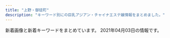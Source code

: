 ```yaml
---
title: "上野・御徒町"
description: "キーワード別にの巨乳アジアン・チャイナエステ嬢情報をまとめました。"
---
```


新着画像と新着キーワードをまとめています。
2021年04月03日の情報です。

<DmmAffiliateIns />
<KeywordTable
  shops={
    [
    {
        "keywords": {
            "87": 8,
            "84": 4,
            "86": 4,
            "D": 12,
            "C": 11
        },
        "img_links": [
            "http://www.iyashinoie-ueno.com/files/014.jpg",
            "http://www.iyashinoie-ueno.com/files/019.jpg",
            "http://www.iyashinoie-ueno.com/images/news_top.jpg",
            "http://www.iyashinoie-ueno.com/images/staff_top2.jpg",
            "http://www.iyashinoie-ueno.com/images/staff_top.jpg",
            "http://www.iyashinoie-ueno.com/images/top2.jpg",
            "http://www.iyashinoie-ueno.com/files/018-02.jpg",
            "http://www.iyashinoie-ueno.com/files/001-02.jpg",
            "http://www.iyashinoie-ueno.com/images/pick1.jpg",
            "http://www.iyashinoie-ueno.com/images/mobile.jpg",
            "http://www.iyashinoie-ueno.com/files/018.jpg",
            "http://www.iyashinoie-ueno.com/images/newgirls_top.jpg",
            "http://www.iyashinoie-ueno.com/images/end.jpg",
            "http://www.iyashinoie-ueno.com/files/014-02.jpg",
            "http://www.iyashinoie-ueno.com/files/019-02.jpg",
            "http://www.iyashinoie-ueno.com/files/001.jpg"
        ],
        "url": "http://www.iyashinoie-ueno.com/",
        "name": "\u7652\u3057\u306e\u5bb6",
        "station": "JR\u4e0a\u91ce\u99c5\u6d45\u8349\u53e3"
    },
    {
        "img_links": [],
        "url": "http://smile.ests.jp/",
        "station": "JR\u5fa1\u5f92\u753a\u99c5\u5357\u53e3",
        "name": "\u30b9\u30de\u30a4\u30eb",
        "keywords": {}
    },
    {
        "station": "JR\u5fa1\u5f92\u753a\u99c5\u5317\u53e3",
        "img_links": [
            "http://spa-amore.info/uploads/rubyes/2020/05/img_4838.jpg",
            "http://spa-amore.info/uploads/rubyes/images/icon_flower.png",
            "http://spa-amore.info/\thttp:/spa-amore.info/uploads/rubyes/2019/03/ivent2.jpeg",
            "http://spa-amore.info/uploads/rubyes/2020/11/img_6654.jpg",
            "http://spa-amore.info/uploads/rubyes/2019/07/img_4390.jpg",
            "http://spa-amore.info/uploads/rubyes/2018/12/ad_7z8_720.png",
            "http://spa-amore.info/uploads/rubyes/2017/02/bnr_side_credit.png",
            "http://spa-amore.info/uploads/rubyes/2018/12/ad-7z8-s.png",
            "http://spa-amore.info/uploads/rubyes/2019/12/img_3765.jpg",
            "http://spa-amore.info/uploads/rubyes/2017/02/bnr_side_05.png",
            "http://spa-amore.info/uploads/rubyes/2017/02/img_info_04.png",
            "http://spa-amore.info/uploads/rubyes/2017/02/img_info_05.png",
            "http://spa-amore.info/uploads/rubyes/2019/03/img_35012.jpg",
            "http://spa-amore.info/uploads/rubyes/2019/10/img_4997.jpg",
            "http://spa-amore.info/uploads/rubyes/2018/06/tel.jpg",
            "http://spa-amore.info/uploads/rubyes/2017/02/bnr_side_01.png",
            "http://spa-amore.info/uploads/rubyes/2017/02/img_info_03.png",
            "http://spa-amore.info/uploads/rubyes/2017/02/img_info_06.png",
            "http://spa-amore.info/uploads/rubyes/images/no-photo.jpg",
            "http://spa-amore.info/uploads/rubyes/2018/06/img_6526de79a84e589afe69cac1.jpg",
            "http://spa-amore.info/uploads/rubyes/2017/02/img_info_02.png",
            "http://spa-amore.info/uploads/rubyes/2017/02/treatment.png",
            "http://spa-amore.info/uploads/rubyes/2019/04/img_3768.jpg",
            "http://spa-amore.info/uploads/rubyes/2017/02/subvisual_qa.png",
            "http://spa-amore.info/uploads/rubyes/2017/02/subvisual_contact.png",
            "http://spa-amore.info/uploads/rubyes/2017/02/subvisual_link-1000x144.png",
            "http://spa-amore.info/uploads/rubyes/2017/02/subvisual_link.png",
            "http://spa-amore.info/uploads/rubyes/2017/02/img_info_01.png",
            "http://spa-amore.info/uploads/rubyes/2017/02/btn_top_01.png",
            "http://spa-amore.info/uploads/rubyes/2017/02/subvisual_magazine.png",
            "http://spa-amore.info/uploads/rubyes/2017/02/subvisual_reserve.png",
            "http://spa-amore.info/uploads/rubyes/2018/06/bnr_side_041.png",
            "http://spa-amore.info/uploads/rubyes/2019/12/img_3761.jpg",
            "http://spa-amore.info/uploads/rubyes/2019/10/img_5017.jpg",
            "http://spa-amore.info/uploads/rubyes/images/subvisual_staff.png",
            "http://spa-amore.info/uploads/rubyes/2017/02/btn_top_03.png",
            "http://spa-amore.info/uploads/rubyes/2018/11/img_2998.png",
            "http://spa-amore.info/uploads/rubyes/2017/03/img_bnr_concept.png",
            "http://spa-amore.info/uploads/rubyes/2019/03/img_35011.jpg",
            "http://spa-amore.info/uploads/rubyes/2020/03/lili.jpeg",
            "http://spa-amore.info/uploads/rubyes/2017/02/subvisual_info.png",
            "http://spa-amore.info/uploads/rubyes/2017/02/icon_flower.png",
            "http://spa-amore.info/uploads/rubyes/2018/06/wechatimg111.jpeg",
            "http://spa-amore.info/uploads/rubyes/images/p01.png",
            "http://spa-amore.info/uploads/rubyes/2017/02/bnr_side_02.png",
            "http://spa-amore.info/uploads/rubyes/2018/06/img_6509de79a84e589afe69cac1.jpg",
            "http://spa-amore.info/uploads/rubyes/2019/10/img_4995.jpg",
            "http://spa-amore.info/uploads/rubyes/2017/02/subvisual_enquete.png",
            "http://spa-amore.info/uploads/rubyes/2020/12/img_6829.jpg",
            "http://spa-amore.info/uploads/rubyes/2018/06/img_6484de79a84e589afe69cac1.jpg",
            "http://spa-amore.info/uploads/rubyes/2019/04/img_3767.jpg",
            "http://spa-amore.info/uploads/rubyes/2019/12/img_3766.jpg",
            "http://spa-amore.info/uploads/rubyes/2019/12/img_3763.jpg",
            "http://spa-amore.info/uploads/rubyes/2018/06/img_6517de79a84e589afe69cac1.jpg",
            "http://spa-amore.info/uploads/rubyes/2017/02/bnr_side_03.png",
            "http://spa-amore.info/uploads/rubyes/2020/01/img_5610-1919x2560.jpg",
            "http://spa-amore.info/uploads/rubyes/2017/02/btn_top_02.png",
            "http://spa-amore.info/uploads/rubyes/2020/11/img_6655.jpg",
            "http://spa-amore.info/uploads/rubyes/2017/02/wifi.jpg"
        ],
        "name": "\u30b9\u30d1 \u30a2\u30e2\u30fc\u30ec",
        "url": "http://spa-amore.info/",
        "keywords": {
            "C": 1
        }
    },
    {
        "name": "\u5a9a\u59eb\uff5e\u30d3\u30ad\uff5e",
        "img_links": [
            "http://biki-massage.work/sp/img/pc.jpg",
            "http://biki-massage.work/img/st1.jpg",
            "http://biki-massage.work/sp/img/s4.jpg",
            "http://biki-massage.work/sp/img/add.jpg",
            "http://biki-massage.work/sp/img/t-s.jpg",
            "http://biki-massage.work/sp/img/pic.jpg",
            "http://biki-massage.work/sp/img/tit.jpg",
            "http://biki-massage.work/sp/img/s3.jpg",
            "http://biki-massage.work/img/botton.jpg",
            "http://biki-massage.work/sp/img/p3.jpg",
            "http://biki-massage.work/img/sta1.jpg",
            "http://biki-massage.work/sp/img/botton.jpg",
            "http://biki-massage.work/sp/img/t-t.jpg",
            "http://biki-massage.work/sp/img/sys.jpg",
            "http://biki-massage.work/img/st2.jpg",
            "http://biki-massage.work/img/s4.jpg",
            "http://biki-massage.work/img/fla2.jpg",
            "http://biki-massage.work/img/st3.jpg",
            "http://biki-massage.work/sp/img/p6.jpg",
            "http://biki-massage.work/sp/img/t-a.jpg",
            "http://biki-massage.work/img/head.jpg",
            "http://biki-massage.work/sp/img/s6.jpg",
            "http://biki-massage.work/img/s5.jpg",
            "http://biki-massage.work/sp/img/s1.jpg",
            "http://biki-massage.work/sp/img/tel.jpg",
            "http://biki-massage.work/img/fla3.jpg",
            "http://biki-massage.work/sp/img/info.jpg",
            "http://biki-massage.work/img/s2.jpg",
            "http://biki-massage.work/img/fla1.jpg",
            "http://biki-massage.work/img/sta4.jpg",
            "http://biki-massage.work/img/s3.jpg",
            "http://biki-massage.work/img/st4.jpg",
            "http://biki-massage.work/img/nos.jpg",
            "http://biki-massage.work/sp/img/p2.jpg",
            "http://biki-massage.work/img/st6.jpg",
            "http://biki-massage.work/img/s1.jpg",
            "http://biki-massage.work/img/campian.jpg",
            "http://biki-massage.work/sp/img/cam.jpg",
            "http://biki-massage.work/sp/img/t-o.jpg",
            "http://biki-massage.work/img/sta2.jpg",
            "http://biki-massage.work/img/sta5.jpg",
            "http://biki-massage.work/img/sta3.jpg",
            "http://biki-massage.work/img/mo.png",
            "http://biki-massage.work/sp/img/t-r.jpg",
            "http://biki-massage.work/sp/img/s2.jpg",
            "http://biki-massage.work/img/st5.jpg",
            "http://biki-massage.work/sp/img/time.jpg",
            "http://biki-massage.work/sp/img/s5.jpg",
            "http://biki-massage.work/img/s6.jpg",
            "http://biki-massage.work/img/sta6.jpg"
        ],
        "keywords": {
            "86": 7,
            "E": 1,
            "D": 3,
            "83": 1,
            "87": 2,
            "88": 2,
            "C": 16
        },
        "station": "JR\u5fa1\u5f92\u753a\u99c5\u5317\u53e3",
        "url": "http://biki-massage.work/"
    },
    {
        "keywords": {
            "90": 2,
            "85": 2,
            "86": 2
        },
        "url": "https://www.ueno-assistant.com/",
        "name": "\u5973\u624b",
        "station": "JR\u4e0a\u91ce\u99c5\u6d45\u8349\u53e3",
        "img_links": [
            "http://www.ueno-assistant.com/images/opbs20-9.jpg",
            "http://www.ueno-assistant.com/images/opbs20-17.jpg",
            "https://www.ueno-assistant.com/images/es21-1.jpg",
            "https://www.ueno-assistant.com/images/index_05.png",
            "http://www.ueno-assistant.com/images/index_06.png",
            "http://www.ueno-assistant.com/images/opbs21-4t.jpg",
            "https://www.ueno-assistant.com/images/1.jpg",
            "http://www.ueno-assistant.com/images/index_05.png",
            "http://www.ueno-assistant.com/images/es21-1.jpg",
            "http://www.ueno-assistant.com/images/index_18.jpg",
            "http://www.ueno-assistant.com/images/index_02.png",
            "https://www.ueno-assistant.com/images/index_19.jpg",
            "https://www.ueno-assistant.com/images/opbs21-4.jpg",
            "https://www.ueno-assistant.com/images/a0.jpg",
            "http://www.ueno-assistant.com/images/index_09.png",
            "http://www.ueno-assistant.com/images/index_20.jpg",
            "http://www.ueno-assistant.com/images/index_19.jpg",
            "https://www.ueno-assistant.com/images/opbs20-9.jpg",
            "https://www.ueno-assistant.com/images/index_06.png",
            "http://www.ueno-assistant.com/images/a0.jpg",
            "https://www.ueno-assistant.com/images/index_07.png",
            "https://www.ueno-assistant.com/images/index_03.png",
            "http://www.ueno-assistant.com/images/opbs21-4.jpg",
            "https://www.ueno-assistant.com/images/index_09.png",
            "http://www.ueno-assistant.com/images/4.jpg",
            "https://www.ueno-assistant.com/images/4.jpg",
            "http://www.ueno-assistant.com/images/1.jpg",
            "https://www.ueno-assistant.com/images/index_18.jpg",
            "http://www.ueno-assistant.com/images/index_08.png",
            "https://www.ueno-assistant.com/images/index_08.png",
            "https://www.ueno-assistant.com/images/index_02.png",
            "http://www.ueno-assistant.com/images/index_03.png",
            "https://www.ueno-assistant.com/images/opbs20-17.jpg",
            "https://www.ueno-assistant.com/images/opbs21-4t.jpg",
            "https://www.ueno-assistant.com/images/index_20.jpg",
            "http://www.ueno-assistant.com/images/index_07.png"
        ]
    },
    {
        "name": "Lucky \u30e9\u30c3\u30ad\u30fc",
        "img_links": [
            "http://o-lucky.work/images/sys1.jpg",
            "http://o-lucky.work/img/koko1.jpg",
            "http://o-lucky.work/images/b2.jpg",
            "http://o-lucky.work/sp/images/interior_t.jpg",
            "http://o-lucky.work/sp/images/sys1.jpg",
            "http://o-lucky.work/img/sayaka1.jpg",
            "http://o-lucky.work/sp/images/b3.jpg",
            "http://o-lucky.work/sp/images/staff_t.jpg",
            "http://o-lucky.work/images/b1.jpg",
            "http://o-lucky.work/sp/staff/sayaka.jpg",
            "http://o-lucky.work/sp/staff/koko.jpg",
            "http://o-lucky.work/sp/img/sayaka1.jpg",
            "http://o-lucky.work/images/head.jpg",
            "http://o-lucky.work/images/4.jpg",
            "http://o-lucky.work/img/kana1.jpg",
            "http://o-lucky.work/sp/img/sakura1.jpg",
            "http://o-lucky.work/images/1.jpg",
            "http://o-lucky.work/img/ruru1.jpg",
            "http://o-lucky.work/sp/img/kana1.jpg",
            "http://o-lucky.work/sp/menu/staff.jpg",
            "http://o-lucky.work/images/staff_t.jpg",
            "http://o-lucky.work/img/nana1.jpg",
            "http://o-lucky.work/sp/images/int2.jpg",
            "http://o-lucky.work/images/mobile.jpg",
            "http://o-lucky.work/images/int1.jpg",
            "http://o-lucky.work/staff/kana.jpg",
            "http://o-lucky.work/images/line.png",
            "http://o-lucky.work/sp/images/b1.jpg",
            "http://o-lucky.work/img/sakura1.jpg",
            "http://o-lucky.work/sp/images/topgirl.jpg",
            "http://o-lucky.work/sp/images/menu/top.jpg",
            "http://o-lucky.work/staff/sakura.jpg",
            "http://o-lucky.work/sp/images/int1.jpg",
            "http://o-lucky.work/images/tr.jpg",
            "http://o-lucky.work/sp/images/ac1.jpg",
            "http://o-lucky.work/sp/menu/interior.jpg",
            "http://o-lucky.work/staff/nana.jpg",
            "http://o-lucky.work/sp/images/menu/staff.jpg",
            "http://o-lucky.work/sp/img/nana1.jpg",
            "http://o-lucky.work/staff/koko.jpg",
            "http://o-lucky.work/images/5.jpg",
            "http://o-lucky.work/staff/sayaka.jpg",
            "http://o-lucky.work/images/8.jpg",
            "http://o-lucky.work/sp/img/koko1.jpg",
            "http://o-lucky.work/images/news.jpg",
            "http://o-lucky.work/sp/img/ruru1.jpg",
            "http://o-lucky.work/images/3.jpg",
            "http://o-lucky.work/sp/images/footer.jpg",
            "http://o-lucky.work/sp/images/pc.jpg",
            "http://o-lucky.work/img/yuyu1.jpg",
            "http://o-lucky.work/sp/staff/yuyu.jpg",
            "http://o-lucky.work/sp/staff/kana.jpg",
            "http://o-lucky.work/images/interior_t.jpg",
            "http://o-lucky.work/sp/images/newsb.jpg",
            "http://o-lucky.work/sp/images/sys3.jpg",
            "http://o-lucky.work/staff/yuyu.jpg",
            "http://o-lucky.work/sp/images/b2.jpg",
            "http://o-lucky.work/sp/images/sys2.jpg",
            "http://o-lucky.work/sp/menu/top.jpg",
            "http://o-lucky.work/images/int2.jpg",
            "http://o-lucky.work/sp/staff/sakura.jpg",
            "http://o-lucky.work/sp/images/head.jpg",
            "http://o-lucky.work/sp/images/rec1.jpg",
            "http://o-lucky.work/sp/images/tel.jpg",
            "http://o-lucky.work/images/sys2.jpg",
            "http://o-lucky.work/sp/staff/nana.jpg",
            "http://o-lucky.work/images/7.jpg",
            "http://o-lucky.work/sp/staff/ruru.jpg",
            "http://o-lucky.work/images/6.jpg",
            "http://o-lucky.work/images/b3.jpg",
            "http://o-lucky.work/sp/images/top.jpg",
            "http://o-lucky.work/sp/img/yuyu1.jpg",
            "http://o-lucky.work/staff/ruru.jpg",
            "http://o-lucky.work/sp/images/int4.jpg",
            "http://o-lucky.work/sp/images/news.jpg",
            "http://o-lucky.work/sp/images/int3.jpg",
            "http://o-lucky.work/images/sm.jpg"
        ],
        "url": "http://o-lucky.work/",
        "keywords": {},
        "station": "JR\u5fa1\u5f92\u753a\u99c5\u5317\u53e3"
    },
    {
        "name": "\u5ae6\u5a25\uff5eJOGA\uff5e",
        "station": "JR\u5fa1\u5f92\u753a\u99c5\u5357\u53e3",
        "img_links": [
            "https://jouga.info/staffPhoto/b20210322204440.jpg",
            "https://jouga.info/staffPhoto/s20210326170220.jpg",
            "https://jouga.info/images/returnBtn.png",
            "https://jouga.info/staffPhoto/b20210327041944.jpg",
            "https://jouga.info/images/store/01.jpg",
            "https://jouga.info/staffPhoto/s20210326192206.jpg",
            "https://jouga.info/staffPhoto/s20210326192505.jpg",
            "https://jouga.info/staffPhoto/s20210327040752.jpg",
            "https://jouga.info/images/line.jpg",
            "https://jouga.info/images/mobile.jpg",
            "https://jouga.info/staffPhoto/s20210330180323.jpg",
            "https://jouga.info/staffPhoto/b20210322200103.jpg",
            "https://jouga.info/staffPhoto/s20210326192014.jpg",
            "https://jouga.info/images/store/02.jpg",
            "https://jouga.info/staffPhoto/b20210322210010.jpg",
            "https://jouga.info/staffPhoto/b20210326192206.jpg",
            "https://jouga.info/images/store/03.jpg",
            "https://jouga.info/staffPhoto/b20210326192014.jpg",
            "https://jouga.info/staffPhoto/s20210326170744.jpg",
            "https://jouga.info/staffPhoto/b20210330180346.jpg",
            "https://jouga.info/staffPhoto/s20210322210010.jpg",
            "https://jouga.info/staffPhoto/b20210326192505.jpg",
            "https://jouga.info/js/sliderLine/slide_next.png",
            "https://jouga.info/uploadfiles/images/campaignJougaInfo.jpg",
            "https://jouga.info/staffPhoto/b20210326170744.jpg",
            "https://jouga.info/staffPhoto/s20210322200103.jpg",
            "https://jouga.info/staffPhoto/b20210327040752.jpg",
            "https://jouga.info/staffPhoto/s20210327034703.jpg",
            "https://jouga.info/images/store/04.jpg",
            "https://jouga.info/staffPhoto/s20210322204440.jpg",
            "https://jouga.info/staffPhoto/s20210327041944.jpg",
            "https://jouga.info/staffPhoto/b20210326170220.jpg",
            "https://jouga.info/staffPhoto/s20210330180346.jpg",
            "https://jouga.info/js/sliderLine/slide_prev.png",
            "https://jouga.info/staffPhoto/b20210330180323.jpg",
            "https://jouga.info/staffPhoto/b20210327034703.jpg"
        ],
        "url": "https://jouga.info/",
        "keywords": {
            "86": 3,
            "88": 1,
            "D": 1,
            "85": 4
        }
    },
    {
        "img_links": [
            "http://www.foryou-es.info/sp/img/sia4.jpg",
            "http://foryou-es.info/images/tp.png",
            "http://foryou-es.info/img/sia1.jpg",
            "http://www.foryou-es.info/sp/img/saki.png",
            "http://www.foryou-es.info/sp/img/sara.png",
            "http://foryou-es.info/img/riko3.jpg",
            "http://foryou-es.info/img/riko4.jpg",
            "http://foryou-es.info/img/miki2.jpg",
            "http://foryou-es.info/img/seiko.png",
            "http://www.foryou-es.info/sp/images/newsb.jpg",
            "http://foryou-es.info/images/sirase.jpg",
            "http://www.foryou-es.info/images/so.jpg",
            "http://www.foryou-es.info/img/hina1.jpg",
            "http://www.foryou-es.info/img/honey2.jpg",
            "http://www.foryou-es.info/img/sia.png",
            "http://www.foryou-es.info/sp/img/seiko.png",
            "http://www.foryou-es.info/sp/img/yuri2.jpg",
            "http://www.foryou-es.info/images/blog.jpg",
            "http://www.foryou-es.info/sp/images/tel.jpg",
            "http://www.foryou-es.info/sp/img/sia.png",
            "http://www.foryou-es.info/images/news.jpg",
            "http://www.foryou-es.info/img/riko2.jpg",
            "http://foryou-es.info/images/blog.jpg",
            "http://foryou-es.info/images/sm.jpg",
            "http://foryou-es.info/img/riko1.jpg",
            "http://foryou-es.info/img/yui2.jpg",
            "http://www.foryou-es.info/sp/img/miki.png",
            "http://foryou-es.info/img/honey.png",
            "http://foryou-es.info/img/sia.png",
            "http://foryou-es.info/img/saki.png",
            "http://foryou-es.info/img/yui3.jpg",
            "http://foryou-es.info/img/hina2.jpg",
            "http://www.foryou-es.info/img/riko4.jpg",
            "http://www.foryou-es.info/sp/menu/interior.jpg",
            "http://foryou-es.info/images/interior1.png",
            "http://www.foryou-es.info/img/yuri2.jpg",
            "http://www.foryou-es.info/sp/img/sia3.jpg",
            "http://www.foryou-es.info/img/saki3.jpg",
            "http://www.foryou-es.info/images/interior.jpg",
            "http://www.foryou-es.info/sp/menu/staff.jpg",
            "http://foryou-es.info/img/sia3.jpg",
            "http://foryou-es.info/images/so.jpg",
            "http://foryou-es.info/img/rora4.jpg",
            "http://foryou-es.info/img/yui.png",
            "http://foryou-es.info/img/yui1.jpg",
            "http://foryou-es.info/img/saki2.jpg",
            "http://www.foryou-es.info/sp/images/top.jpg",
            "http://www.foryou-es.info/sp/menu/top.jpg",
            "http://www.foryou-es.info/images/tp.png",
            "http://www.foryou-es.info/sp/img/yui.png",
            "http://foryou-es.info/img/hina1.jpg",
            "http://foryou-es.info/images/newface.jpg",
            "http://www.foryou-es.info/sp/img/hina4.jpg",
            "http://www.foryou-es.info/sp/images/pc.jpg",
            "http://www.foryou-es.info/img/sara3.jpg",
            "http://www.foryou-es.info/sp/staff/saki.png",
            "http://www.foryou-es.info/img/yui1.jpg",
            "http://foryou-es.info/images/news.jpg",
            "http://foryou-es.info/images/rem.jpg",
            "http://www.foryou-es.info/sp/img/yuri1.jpg",
            "http://www.foryou-es.info/img/rora2.jpg",
            "http://foryou-es.info/images/koko_200x40.png",
            "http://www.foryou-es.info/img/hina2.jpg",
            "http://foryou-es.info/images/si.png",
            "http://www.foryou-es.info/sp/images/staff_t.jpg",
            "http://foryou-es.info/img/honey1.jpg",
            "http://www.foryou-es.info/images/ac.jpg",
            "http://www.foryou-es.info/img/riko.png",
            "http://www.foryou-es.info/sp/img/hina2.jpg",
            "http://www.foryou-es.info/sp/images/int3.jpg",
            "http://www.foryou-es.info/img/riko3.jpg",
            "http://foryou-es.info/images/ac.jpg",
            "http://www.foryou-es.info/sp/img/hina.png",
            "http://www.foryou-es.info/sp/img/rora2.jpg",
            "http://foryou-es.info/img/sara2.jpg",
            "http://foryou-es.info/img/miki3.jpg",
            "http://foryou-es.info/images/zy.png",
            "http://www.foryou-es.info/img/seiko.png",
            "http://foryou-es.info/img/saki3.jpg",
            "http://foryou-es.info/images/interior_t.jpg",
            "http://www.foryou-es.info/img/sara1.jpg",
            "http://www.foryou-es.info/sp/img/yuri.png",
            "http://foryou-es.info/img/hina.png",
            "http://www.foryou-es.info/sp/img/hina3.jpg",
            "http://www.foryou-es.info/img/saki1.jpg",
            "http://www.foryou-es.info/img/miki.png",
            "http://www.foryou-es.info/sp/img/rora.png",
            "http://foryou-es.info/img/yuri2.jpg",
            "http://www.foryou-es.info/sp/images/sys1.jpg",
            "http://www.foryou-es.info/sp/img/sia1.jpg",
            "http://foryou-es.info/img/rora2.jpg",
            "http://www.foryou-es.info/sp/img/rora1.jpg",
            "http://foryou-es.info/images/info.jpg",
            "http://www.foryou-es.info/img/yuri3.jpg",
            "http://foryou-es.info/img/miki.png",
            "http://www.foryou-es.info/images/zy.png",
            "http://www.foryou-es.info/sp/img/rora4.jpg",
            "http://foryou-es.info/img/yuri.png",
            "http://www.foryou-es.info/img/sia2.jpg",
            "http://www.foryou-es.info/sp/img/honey.png",
            "http://www.foryou-es.info/sp/images/rec2.jpg",
            "http://www.foryou-es.info/img/hina3.jpg",
            "http://www.foryou-es.info/img/honey1.jpg",
            "http://www.foryou-es.info/sp/images/interior_t.jpg",
            "http://www.foryou-es.info/images/interior_t.jpg",
            "http://www.foryou-es.info/images/info.jpg",
            "http://www.foryou-es.info/images/koko_200x40.png",
            "http://www.foryou-es.info/sp/images/head.jpg",
            "http://www.foryou-es.info/images/rem.jpg",
            "http://foryou-es.info/img/sara.png",
            "http://www.foryou-es.info/sp/images/rec1.jpg",
            "http://www.foryou-es.info/sp/staff/yuri.png",
            "http://www.foryou-es.info/sp/images/int2.jpg",
            "http://www.foryou-es.info/sp/images/time.jpg",
            "http://www.foryou-es.info/sp/images/int1.jpg",
            "http://www.foryou-es.info/img/yui3.jpg",
            "http://foryou-es.info/images/interior.jpg",
            "http://foryou-es.info/img/riko2.jpg",
            "http://www.foryou-es.info/sp/images/newface.png",
            "http://foryou-es.info/img/sara1.jpg",
            "http://www.foryou-es.info/images/mobile.jpg",
            "http://www.foryou-es.info/img/miki1.jpg",
            "http://foryou-es.info/images/sa.jpg",
            "http://www.foryou-es.info/img/rora.png",
            "http://www.foryou-es.info/images/tt.png",
            "http://www.foryou-es.info/sp/images/sys4.jpg",
            "http://www.foryou-es.info/images/sirase.jpg",
            "http://www.foryou-es.info/img/honey.png",
            "http://foryou-es.info/images/tel.png",
            "http://www.foryou-es.info/img/sara2.jpg",
            "http://www.foryou-es.info/img/rora4.jpg",
            "http://www.foryou-es.info/sp/images/rec3.jpg",
            "http://foryou-es.info/images/tt.png",
            "http://www.foryou-es.info/img/hina.png",
            "http://www.foryou-es.info/img/yuri1.jpg",
            "http://foryou-es.info/img/yuri3.jpg",
            "http://www.foryou-es.info/img/sia1.jpg",
            "http://www.foryou-es.info/sp/images/sys2.jpg",
            "http://www.foryou-es.info/img/yuri.png",
            "http://foryou-es.info/img/honey3.jpg",
            "http://www.foryou-es.info/images/si.png",
            "http://foryou-es.info/images/staff_t.jpg",
            "http://www.foryou-es.info/img/sia3.jpg",
            "http://www.foryou-es.info/sp/img/rora3.jpg",
            "http://www.foryou-es.info/images/newface.jpg",
            "http://www.foryou-es.info/img/sia4.jpg",
            "http://www.foryou-es.info/img/sara.png",
            "http://foryou-es.info/img/rora.png",
            "http://www.foryou-es.info/images/interior1.png",
            "http://foryou-es.info/images/mobile.jpg",
            "http://foryou-es.info/img/sia4.jpg",
            "http://www.foryou-es.info/sp/images/news.png",
            "http://www.foryou-es.info/sp/img/sia2.jpg",
            "http://www.foryou-es.info/img/saki.png",
            "http://foryou-es.info/img/hina3.jpg",
            "http://foryou-es.info/img/rora3.jpg",
            "http://www.foryou-es.info/img/yui2.jpg",
            "http://www.foryou-es.info/img/honey3.jpg",
            "http://www.foryou-es.info/img/riko1.jpg",
            "http://www.foryou-es.info/sp/img/riko.png",
            "http://foryou-es.info/img/sara3.jpg",
            "http://www.foryou-es.info/sp/img/yuri3.jpg",
            "http://www.foryou-es.info/sp/staff/yui.png",
            "http://foryou-es.info/img/honey2.jpg",
            "http://foryou-es.info/img/riko.png",
            "http://foryou-es.info/img/hina4.jpg",
            "http://www.foryou-es.info/img/hina4.jpg",
            "http://foryou-es.info/img/rora1.jpg",
            "http://www.foryou-es.info/img/saki2.jpg",
            "http://foryou-es.info/img/saki1.jpg",
            "http://foryou-es.info/img/sia2.jpg",
            "http://www.foryou-es.info/img/rora3.jpg",
            "http://www.foryou-es.info/img/miki3.jpg",
            "http://www.foryou-es.info/images/sa.jpg",
            "http://www.foryou-es.info/sp/images/sm.jpg",
            "http://www.foryou-es.info/images/tel.png",
            "http://www.foryou-es.info/images/sm.jpg",
            "http://foryou-es.info/img/yuri1.jpg",
            "http://www.foryou-es.info/img/miki2.jpg",
            "http://www.foryou-es.info/img/rora1.jpg",
            "http://www.foryou-es.info/images/staff_t.jpg",
            "http://www.foryou-es.info/sp/images/sys3.jpg",
            "http://www.foryou-es.info/img/yui.png",
            "http://foryou-es.info/img/miki1.jpg",
            "http://www.foryou-es.info/sp/img/hina1.jpg"
        ],
        "station": "JR\u5fa1\u5f92\u753a\u99c5\u5357\u53e3",
        "keywords": {
            "90": 4,
            "D": 9,
            "88": 7,
            "89": 31,
            "C": 25,
            "E": 6
        },
        "url": "http://foryou-es.info/",
        "name": "\u30de\u30fc\u30ad\u30e5\u30ea\u30fcMERCURY"
    },
    {
        "url": "http://www.cocogarden.link/",
        "keywords": {
            "E": 2,
            "86": 2,
            "87": 10,
            "88": 8,
            "G": 6,
            "D": 10,
            "F": 2
        },
        "station": "JR\u5fa1\u5f92\u753a\u99c5\u5317\u53e3",
        "img_links": [
            "http://www.cocogarden.link/files/072-03.jpg",
            "http://www.cocogarden.link/files/080-02.jpg",
            "http://www.cocogarden.link/files/087.jpg",
            "http://www.cocogarden.link/files/086-02.jpg",
            "http://www.cocogarden.link/files/058.jpg",
            "http://www.cocogarden.link/files/087-03.jpg",
            "http://www.cocogarden.link/files/075.jpg",
            "http://www.cocogarden.link/files/075-02.jpg",
            "http://www.cocogarden.link/files/088.jpg",
            "http://www.cocogarden.link/images/s_staff.jpg",
            "http://www.cocogarden.link/images/s_news.jpg",
            "http://www.cocogarden.link/files/086-03.jpg",
            "http://www.cocogarden.link/files/086.jpg",
            "http://www.cocogarden.link/images/end1.png",
            "http://www.cocogarden.link/files/087-02.jpg",
            "http://www.cocogarden.link/images/nbj3.jpg",
            "http://www.cocogarden.link/files/072.jpg",
            "http://www.cocogarden.link/files/080.jpg",
            "http://www.cocogarden.link/files/075-03.jpg",
            "http://www.cocogarden.link/files/037-03.jpg",
            "http://www.cocogarden.link/files/059-03.jpg",
            "http://www.cocogarden.link/images/mobile.jpg",
            "http://www.cocogarden.link/images/top1.jpg",
            "http://www.cocogarden.link/images/1.jpg",
            "http://www.cocogarden.link/files/088-02.jpg",
            "http://www.cocogarden.link/files/076.jpg",
            "http://www.cocogarden.link/files/058-02.jpg",
            "http://www.cocogarden.link/files/059.jpg",
            "http://www.cocogarden.link/files/058-03.jpg",
            "http://www.cocogarden.link/files/037-02.jpg",
            "http://www.cocogarden.link/images/s_pick.jpg",
            "http://www.cocogarden.link/files/088-03.jpg",
            "http://www.cocogarden.link/images/s_info.jpg",
            "http://www.cocogarden.link/images/koko_200x40.png",
            "http://www.cocogarden.link/images/top.jpg",
            "http://www.cocogarden.link/files/037.jpg",
            "http://www.cocogarden.link/files/072-02.jpg",
            "http://www.cocogarden.link/files/059-02.jpg",
            "http://www.cocogarden.link/files/076-02.jpg",
            "http://www.cocogarden.link/files/076-03.jpg",
            "http://www.cocogarden.link/files/080-03.jpg"
        ],
        "name": "COCO-GARDEN"
    },
    {
        "station": "JR\u5fa1\u5f92\u753a\u99c5\u5357\u53e3",
        "name": "\u5b89\u5fc3\u5802",
        "img_links": [
            "http://es-en.info/sp/images/sys4.png",
            "http://es-en.info/images/9.jpg",
            "http://es-en.info/img/natumi1.jpg",
            "http://es-en.info/images/head.jpg",
            "http://es-en.info/images/12.jpg",
            "http://es-en.info/sp/images/int1.png",
            "http://es-en.info/sp/img/yuyu1.jpg",
            "http://es-en.info/images/interior_t.jpg",
            "http://es-en.info/sp/images/tel.jpg",
            "http://es-en.info/sp/staff/hitomi.jpg",
            "http://es-en.info/sp/menu/interior.jpg",
            "http://es-en.info/sp/img/natumi1.jpg",
            "http://es-en.info/sp/images/news.jpg",
            "http://es-en.info/sp/images/time.png",
            "http://es-en.info/sp/images/sys2.jpg",
            "http://es-en.info/sp/images/sisu_t.jpg",
            "http://es-en.info/img/yuki1.jpg",
            "http://es-en.info/images/sys1.png",
            "http://es-en.info/sp/images/topgirl.jpg",
            "http://es-en.info/sp/staff/natumi.jpg",
            "http://es-en.info/sp/menu/top.jpg",
            "http://es-en.info/images/news.jpg",
            "http://es-en.info/sp/staff/yuki.jpg",
            "http://es-en.info/img/yuyu.jpg",
            "http://es-en.info/images/rem.jpg",
            "http://es-en.info/sp/images/rec3.png",
            "http://es-en.info/sp/images/sys1.jpg",
            "http://es-en.info/sp/images/sys3.jpg",
            "http://es-en.info/img/hitomi1.jpg",
            "http://es-en.info/sp/images/sisu.png",
            "http://es-en.info/img/hitomi.jpg",
            "http://es-en.info/sp/images/int3.jpg",
            "http://es-en.info/sp/images/ac1.jpg",
            "http://es-en.info/sp/staff/yuyu.jpg",
            "http://es-en.info/img/yuki.jpg",
            "http://es-en.info/images/info.png",
            "http://es-en.info/sp/img/yuki1.jpg",
            "http://es-en.info/images/interior.png",
            "http://es-en.info/images/mobile.jpg",
            "http://es-en.info/images/11.jpg",
            "http://es-en.info/sp/images/footer.jpg",
            "http://es-en.info/sp/images/int2.jpg",
            "http://es-en.info/sp/images/head.jpg",
            "http://es-en.info/sp/images/interior_t.png",
            "http://es-en.info/images/7.jpg",
            "http://es-en.info/images/sm.jpg",
            "http://es-en.info/sp/images/staff_t.png",
            "http://es-en.info/sp/images/int1.jpg",
            "http://es-en.info/img/natumi.jpg",
            "http://es-en.info/img/zb.jpg",
            "http://es-en.info/sp/images/pc.jpg",
            "http://es-en.info/sp/images/top.jpg",
            "http://es-en.info/sp/img/hitomi1.jpg",
            "http://es-en.info/sp/images/rec1.png",
            "http://es-en.info/sp/images/rec2.png",
            "http://es-en.info/images/staff_t.jpg",
            "http://es-en.info/sp/images/newsb.png",
            "http://es-en.info/img/yuyu1.jpg",
            "http://es-en.info/sp/menu/staff.jpg"
        ],
        "url": "http://es-en.info/",
        "keywords": {
            "87": 1
        }
    },
    {
        "keywords": {
            "C": 7
        },
        "url": "http://th20.com/turu/",
        "station": "\u6d45\u8349\u99c52\u756a\u51fa\u53e3",
        "img_links": [
            "http://th20.com/turu/images/mobile.jpg"
        ],
        "name": "\u9db4"
    },
    {
        "url": "http://rlx-sln.com/",
        "img_links": [
            "http://rlx-sln.com/media/sites/9/2021/03/1.jpg",
            "http://rlx-sln.com/media/sites/9/2021/03/flash1.jpg",
            "http://rlx-sln.com/media/sites/9/elementor/thumbs/1-p4vcrlv2finn449ne6byim640z9bbb7vivbo1tjge0.jpg",
            "http://rlx-sln.com/media/sites/9/elementor/thumbs/2-p4vcs2s5ujasx3l2ndn8rhwepwxx5v31l72eosuda0.jpg",
            "http://rlx-sln.com/media/sites/9/2020/07/top-3.jpg",
            "http://rlx-sln.com/media/sites/9/2021/03/flash2.jpg",
            "http://rlx-sln.com/media/sites/9/2021/03/2.jpg",
            "http://rlx-sln.com/media/sites/9/elementor/thumbs/3-p4vcsirf2pwoegxv22jwfvv8tgr5spuhbe5nui6oc8.jpg",
            "http://rlx-sln.com/media/sites/9/2021/03/3.jpg"
        ],
        "name": "yoyo20\u30fbyoyo\u306f\u305f\u3061",
        "station": "\u6d45\u8349\u99c5A1\u51fa\u53e3",
        "keywords": {
            "88": 21,
            "89": 7,
            "83": 7,
            "82": 7,
            "D": 28,
            "E": 7,
            "87": 14,
            "C": 35,
            "85": 7,
            "86": 7
        }
    },
    {
        "keywords": {
            "85": 2,
            "90": 2,
            "84": 2
        },
        "station": "JR\u5fa1\u5f92\u753a\u99c5\u5357\u53e3",
        "name": "\u559c\u624b-\u304d\u3057\u3085-",
        "url": "https://okachi-mg.com/",
        "img_links": [
            "https://okachi-mg.com/images/ks20-17.jpg",
            "https://okachi-mg.com/images/index_02.png",
            "https://okachi-mg.com/images/index_19.jpg",
            "http://www.okachi-mg.com/images/ks20-9t.jpg",
            "http://www.okachi-mg.com/images/a0.jpg",
            "http://www.okachi-mg.com/images/index_09.png",
            "https://okachi-mg.com/images/index_07.png",
            "https://okachi-mg.com/images/index_03.png",
            "http://www.okachi-mg.com/images/index_18.jpg",
            "http://www.okachi-mg.com/images/4.jpg",
            "https://okachi-mg.com/images/a0.jpg",
            "http://www.okachi-mg.com/images/index_07.png",
            "http://www.okachi-mg.com/images/index_06.png",
            "https://okachi-mg.com/images/esk1.jpg",
            "https://okachi-mg.com/images/ks20-9.jpg",
            "http://www.okachi-mg.com/images/index_03.png",
            "http://www.okachi-mg.com/images/esk1.jpg",
            "https://okachi-mg.com/images/1.jpg",
            "https://okachi-mg.com/images/index_08.png",
            "https://okachi-mg.com/images/index_09.png",
            "http://www.okachi-mg.com/images/index_02.png",
            "http://www.okachi-mg.com/images/index_08.png",
            "http://www.okachi-mg.com/images/ks21-4.jpg",
            "http://www.okachi-mg.com/images/index_19.jpg",
            "https://okachi-mg.com/images/index_05.png",
            "https://okachi-mg.com/images/index_20.jpg",
            "https://okachi-mg.com/images/ks20-9t.jpg",
            "https://okachi-mg.com/images/index_06.png",
            "http://www.okachi-mg.com/images/ks20-17.jpg",
            "http://www.okachi-mg.com/images/ks20-9.jpg",
            "https://okachi-mg.com/images/4.jpg",
            "https://okachi-mg.com/images/ks21-4.jpg",
            "http://www.okachi-mg.com/images/1.jpg",
            "http://www.okachi-mg.com/images/index_20.jpg",
            "https://okachi-mg.com/images/index_18.jpg",
            "http://www.okachi-mg.com/images/index_05.png"
        ]
    },
    {
        "name": "\u30a2\u30ed\u30de\u30d7\u30eb\u30e1\u30ea\u30a2",
        "img_links": [
            "http://plumeria.mensest.work/media/sites/24/2021/03/1616730353-002.jpg",
            "http://plumeria.mensest.work/media/sites/24/2021/03/1616730881-003.jpg",
            "http://plumeria.mensest.work/media/sites/24/2021/03/1615250116-050.jpg",
            "http://plumeria.mensest.work/media/sites/24/2021/03/1615250898-020.jpg",
            "http://plumeria.mensest.work/media/sites/24/2021/03/1615514231-t.jpg",
            "http://plumeria.mensest.work/media/sites/24/elementor/thumbs/1615175401-tel-p3wcfynja2kyr1qk2qlez99567k2di8twvqqljedv0.png",
            "http://plumeria.mensest.work/media/sites/24/2021/03/1615514241-l.jpg",
            "http://plumeria.mensest.work/media/sites/24/2021/03/1615250789-030.jpg",
            "http://plumeria.mensest.work/media/sites/24/2021/03/1615251006-010.jpg",
            "http://plumeria.mensest.work/media/sites/24/2021/03/1615172497-img_top01.jpg",
            "http://plumeria.mensest.work/media/sites/24/2021/03/1615974727-n.png",
            "http://plumeria.mensest.work/media/sites/24/2021/03/1615249989-060.jpg",
            "http://plumeria.mensest.work/media/sites/24/2021/03/1615514189-w.jpg",
            "http://plumeria.mensest.work/media/sites/24/2021/03/1616730407-001.jpg",
            "http://plumeria.mensest.work/media/sites/24/2021/03/1615250277-040.jpg",
            "http://plumeria.mensest.work/media/sites/24/2021/03/1615518146-room1.jpg",
            "http://plumeria.mensest.work/media/sites/24/2021/03/1615967448-koko_200x40.png",
            "http://plumeria.mensest.work/media/sites/24/2021/03/1615518150-room3.jpg",
            "http://plumeria.mensest.work/media/sites/24/2021/03/1615634026-000.jpg",
            "http://plumeria.mensest.work/media/sites/24/2021/03/1615518151-room4.jpg",
            "http://plumeria.mensest.work/media/sites/24/2021/03/1615518147-room2.jpg",
            "http://plumeria.mensest.work/media/sites/24/2021/03/1615251116-070.jpg"
        ],
        "station": "JR\u5fa1\u5f92\u753a\u99c5\u5357\u53e3",
        "keywords": {
            "D": 41,
            "E": 40,
            "C": 12,
            "G": 23
        },
        "url": "http://plumeria.mensest.work/"
    },
    {
        "name": "\u862d\u82b1 \u30e9\u30f3\u30ab",
        "url": "http://verybeauty.info/",
        "station": "\u7530\u539f\u753a\u99c51\u756a\u51fa\u53e3",
        "keywords": {
            "88": 2,
            "D": 1,
            "85": 1,
            "86": 2
        },
        "img_links": [
            "http://verybeauty.info/staffPhoto/b20200531164041.jpg",
            "http://verybeauty.info/staffPhoto/s20200531164502.jpg",
            "http://verybeauty.info/images/store/05.jpg",
            "http://verybeauty.info/images/store/01.jpg",
            "http://verybeauty.info/js/sliderLine/slide_prev.png",
            "http://verybeauty.info/images/store/06.jpg",
            "http://verybeauty.info/staffPhoto/b20170527134756.jpg",
            "http://verybeauty.info/staffPhoto/s20170527134149.jpg",
            "http://verybeauty.info/images/mobile.jpg",
            "http://verybeauty.info/staffPhoto/s20190404215411.jpg",
            "http://verybeauty.info/staffPhoto/s20201016143638.jpg",
            "http://verybeauty.info/staffPhoto/b20170527134149.jpg",
            "http://verybeauty.info/images/store/02.jpg",
            "http://verybeauty.info/js/sliderLine/slide_next.png",
            "http://verybeauty.info/staffPhoto/s20191018113136.jpg",
            "http://verybeauty.info/staffPhoto/s20201016143712.jpg",
            "http://verybeauty.info/staffPhoto/s20200531164041.jpg",
            "http://verybeauty.info/staffPhoto/s20190405101938.jpg",
            "http://verybeauty.info/staffPhoto/b20190404215411.jpg",
            "http://verybeauty.info/staffPhoto/b20191018113136.jpg",
            "http://verybeauty.info/staffPhoto/s20200118192201.jpg",
            "http://verybeauty.info/staffPhoto/s20170527134756.jpg",
            "http://verybeauty.info/staffPhoto/b20201016143638.jpg",
            "http://verybeauty.info/images/returnBtn.png"
        ]
    },
    {
        "url": "http://www.rosa-es.info/",
        "img_links": [
            "http://www.rosa-es.info/img/pic/int2.jpg",
            "http://www.rosa-es.info/img/pic/int4.jpg",
            "http://www.rosa-es.info/img/pic/int3.jpg",
            "http://www.rosa-es.info/staff/rara1.jpg",
            "http://www.rosa-es.info/img/pic/int1.jpg",
            "http://www.rosa-es.info/staff/yuki2.jpg",
            "http://www.rosa-es.info/staff/yumi2.jpg",
            "http://www.rosa-es.info/staff/yuri.jpg",
            "http://www.rosa-es.info/staff/nana.jpg",
            "http://www.rosa-es.info/staff/rara2.jpg",
            "http://www.rosa-es.info/staff/yumi1.jpg",
            "http://www.rosa-es.info/staff/koko.jpg",
            "http://www.rosa-es.info/staff/yuki1.jpg",
            "http://www.rosa-es.info/staff/nana1.jpg",
            "http://www.rosa-es.info/img/loader.png",
            "http://www.rosa-es.info/staff/koko2.jpg",
            "http://www.rosa-es.info/staff/yuri2.jpg",
            "http://www.rosa-es.info/staff/yuki.jpg",
            "http://www.rosa-es.info/img/pic/slide_1.jpg",
            "http://www.rosa-es.info/staff/rara.jpg",
            "http://www.rosa-es.info/staff/koko1.jpg",
            "http://www.rosa-es.info/staff/nana2.jpg",
            "http://www.rosa-es.info/staff/yumi.jpg",
            "http://www.rosa-es.info/img/pic/slide_2.jpg",
            "http://www.rosa-es.info/staff/yuri1.jpg"
        ],
        "keywords": {
            "86": 2,
            "E": 6,
            "C": 2,
            "88": 1,
            "85": 1,
            "87": 1,
            "89": 1,
            "D": 4
        },
        "station": "JR\u4e0a\u91ce\u99c5\u6d45\u8349\u53e3",
        "name": "\u6708\u591c"
    },
    {
        "keywords": {},
        "url": "http://www.itoshii.tokyo/",
        "station": "JR\u5fa1\u5f92\u753a\u99c5\u5317\u53e3",
        "img_links": [],
        "name": "\u30d5\u30a1\u30f3\u30bf\u30b8\u30fc"
    },
    {
        "img_links": [
            "http://www.sh-riraks.xyz/uploads/200617/1-20061G54TIb.jpg",
            "http://www.sh-riraks.xyz/uploads/allimg/180604/1-1P60410212A02.jpg",
            "http://www.sh-riraks.xyz/img/ttl_girls.png",
            "http://www.sh-riraks.xyz/uploads/201130/1-201130133012441.jpg",
            "http://www.sh-riraks.xyz/uploads/200107/1-20010F92019226.jpg",
            "http://www.sh-riraks.xyz/uploads/201130/1-201130133215X9.jpg",
            "http://www.sh-riraks.xyz/uploads/180521/1-1P5211649103K.jpg",
            "http://www.sh-riraks.xyz/img/ttl_mobile.png",
            "http://www.sh-riraks.xyz/uploads/201130/1-201130133129441.jpg",
            "http://www.sh-riraks.xyz/uploads/190611/1-1Z611153S2561.jpg",
            "http://www.sh-riraks.xyz/img/ttl_wnew.png",
            "http://www.sh-riraks.xyz/uploads/201130/1-201130133029220.jpg",
            "http://www.sh-riraks.xyz/uploads/201130/1-20113013311Rc.jpg",
            "http://www.sh-riraks.xyz/uploads/201130/1-201130132956292.jpg",
            "http://www.sh-riraks.xyz/uploads/180521/1-1P52116495SC.jpg",
            "http://www.sh-riraks.xyz/uploads/201130/1-201130133145E0.jpg",
            "http://www.sh-riraks.xyz/uploads/200617/1-20061G54ZQ14.jpg",
            "http://www.sh-riraks.xyz/img/ttl_pickup.png",
            "http://www.sh-riraks.xyz/img/ttl_staff.png",
            "http://www.sh-riraks.xyz/uploads/181001/1-1Q001142T6406.jpg",
            "http://www.sh-riraks.xyz/uploads/191015/1-1910151T03I48.jpg",
            "http://www.sh-riraks.xyz/uploads/200617/1-20061G54941Z9.jpg",
            "http://www.sh-riraks.xyz/uploads/201130/1-201130132942Y6.jpg",
            "http://www.sh-riraks.xyz/uploads/181001/1-1Q001142IB48.jpg",
            "http://www.sh-riraks.xyz/uploads/201130/1-201130133045611.jpg"
        ],
        "name": "\u5922\u306e\u8776\u3005",
        "url": "http://www.sh-riraks.xyz/",
        "keywords": {
            "C": 17
        },
        "station": "JR\u5fa1\u5f92\u753a\u99c5\u5357\u53e3"
    },
    {
        "url": "http://lian-ai.work/",
        "station": "JR\u5fa1\u5f92\u753a\u99c5\u5317\u53e3",
        "img_links": [
            "http://lian-ai.work/img/yuna1.jpg",
            "http://lian-ai.work/images/sys1.jpg",
            "http://lian-ai.work/images/rec1.jpg",
            "http://lian-ai.work/img/an1.jpg",
            "http://lian-ai.work/img/akina2.jpg",
            "http://lian-ai.work/images/tg.jpg",
            "http://lian-ai.work/images/8.jpg",
            "http://lian-ai.work/images/rec2.jpg",
            "http://lian-ai.work/staff/yuna.jpg",
            "http://lian-ai.work/staff/mirei.jpg",
            "http://lian-ai.work/images/5.jpg",
            "http://lian-ai.work/images/int2.jpg",
            "http://lian-ai.work/img/mirei1.jpg",
            "http://lian-ai.work/staff/momo.jpg",
            "http://lian-ai.work/img/akina1.jpg",
            "http://lian-ai.work/images/interior_t.jpg",
            "http://lian-ai.work/img/momo1.jpg",
            "http://lian-ai.work/staff/akina.jpg",
            "http://lian-ai.work/staff/nari.jpg",
            "http://lian-ai.work/images/7.jpg",
            "http://lian-ai.work/images/2.jpg",
            "http://lian-ai.work/images/3.jpg",
            "http://lian-ai.work/staff/mei.jpg",
            "http://lian-ai.work/images/head.jpg",
            "http://lian-ai.work/images/int1.jpg",
            "http://lian-ai.work/img/nari1.jpg",
            "http://lian-ai.work/images/1.jpg",
            "http://lian-ai.work/images/ta.jpg",
            "http://lian-ai.work/staff/momoka.jpg",
            "http://lian-ai.work/images/staff_t.jpg",
            "http://lian-ai.work/images/6.jpg",
            "http://lian-ai.work/images/mobile.jpg",
            "http://lian-ai.work/images/4.jpg",
            "http://lian-ai.work/images/sys2.jpg",
            "http://lian-ai.work/img/mei1.jpg",
            "http://lian-ai.work/img/momoka1.jpg",
            "http://lian-ai.work/staff/an.jpg"
        ],
        "keywords": {},
        "name": "\u604b\u611b"
    },
    {
        "img_links": [
            "http://zoey.mssg.jp/images/page_top.png",
            "http://zoey.mssg.jp/images/top/top_05.jpg",
            "http://zoey.mssg.jp/images/top/top_06.jpg",
            "http://zoey.mssg.jp/images/top/top_08.png",
            "http://zoey.mssg.jp/images/staff_image/staf_010a.jpg",
            "http://zoey.mssg.jp/images/top/top_02.jpg",
            "http://zoey.mssg.jp/images/top/top_01.jpg",
            "http://zoey.mssg.jp/images/top/top_04.jpg",
            "http://zoey.mssg.jp/images/top/top_03.jpg",
            "http://zoey.mssg.jp/images/home/top.jpg"
        ],
        "keywords": {},
        "url": "http://zoey.mssg.jp",
        "station": "JR\u5fa1\u5f92\u753a\u99c5\u5357\u53e3",
        "name": "ZOEY \u30be\u30fc\u30a4"
    },
    {
        "name": "\u30aa\u30a2\u30b7\u30b9",
        "img_links": [
            "https://20oasis.com/images/os21-6.jpg",
            "https://20oasis.com/images/index_06.png",
            "https://20oasis.com/images/index_20.jpg",
            "https://20oasis.com/images/eso21-1.jpg",
            "https://20oasis.com/images/os21-7.jpg",
            "https://20oasis.com/images/index_09.png",
            "https://20oasis.com/images/1.jpg",
            "https://20oasis.com/images/14.jpg",
            "https://20oasis.com/images/4.jpg",
            "https://20oasis.com/images/index_08.png",
            "https://20oasis.com/images/index_07.png",
            "https://20oasis.com/images/os21-5.jpg",
            "https://20oasis.com/images/a0.jpg",
            "https://20oasis.com/images/index_03.png",
            "https://20oasis.com/images/index_02.png",
            "https://20oasis.com/images/index_05.png",
            "https://20oasis.com/images/os21-8.jpg"
        ],
        "keywords": {
            "90": 1,
            "98": 1,
            "85": 1,
            "99": 1
        },
        "station": "JR\u4e0a\u91ce\u99c5\u5165\u8c37\u53e3",
        "url": "https://20oasis.com/"
    },
    {
        "url": "http://www.iyashinoie.mensest.com/",
        "keywords": {
            "87": 1,
            "C": 1,
            "D": 2,
            "86": 2
        },
        "name": "\u7652\u3057\u306e\u5bb6",
        "img_links": [
            "http://www.iyashinoie.mensest.com/img/tel.png",
            "http://www.iyashinoie.mensest.com/img/nav-001.png",
            "http://www.iyashinoie.mensest.com/img/nav-002.png",
            "http://www.iyashinoie.mensest.com/img/nav-006.png",
            "http://www.iyashinoie.mensest.com/img/nav-004.png",
            "http://www.iyashinoie.mensest.com/img/top01.png",
            "http://www.iyashinoie.mensest.com/files/003.jpg",
            "http://www.iyashinoie.mensest.com/img/nav-005.png",
            "http://www.iyashinoie.mensest.com/img/stt.jpg",
            "http://www.iyashinoie.mensest.com/img/stb.jpg",
            "http://www.iyashinoie.mensest.com/img/nav-003.png",
            "http://www.iyashinoie.mensest.com/files/001.jpg",
            "http://www.iyashinoie.mensest.com/files/002.jpg"
        ],
        "station": "\u6d45\u8349\u99c5"
    },
    {
        "keywords": {},
        "img_links": [],
        "url": "https://re.uouono.com/",
        "name": "Dear -\u30c7\u30a3\u30a2-",
        "station": "JR\u5fa1\u5f92\u753a\u99c5\u5317\u53e3"
    },
    {
        "url": "http://www.macaron.esjoho.com/",
        "img_links": [],
        "name": "\u30de\u30ab\u30ed\u30f3",
        "keywords": {},
        "station": "JR\u5fa1\u5f92\u753a\u99c5\u5317\u53e3"
    },
    {
        "url": "http://for-you-ueno.com/",
        "img_links": [
            "http://for-you-ueno.com/lib/img/open.png",
            "http://for-you-ueno.com/lib/img/cp-desc1.png",
            "http://for-you-ueno.com/lib/img/cast3/img2.jpg",
            "http://for-you-ueno.com/lib/img/address.png",
            "http://for-you-ueno.com/lib/img/deep.png",
            "http://for-you-ueno.com/lib/img/course-ttl.png",
            "http://for-you-ueno.com/lib/img/cast2/img3.jpg",
            "http://for-you-ueno.com/lib/img/cast2/img4.jpg",
            "http://for-you-ueno.com/lib/img/course1.png",
            "http://for-you-ueno.com/lib/img/cast5/img1.jpg",
            "http://for-you-ueno.com/lib/img/siatsu.png",
            "http://for-you-ueno.com/lib/img/ashiura.png",
            "http://for-you-ueno.com/lib/img/slide1.jpg",
            "http://for-you-ueno.com/lib/img/aroma.png",
            "http://for-you-ueno.com/lib/img/cast2/img1.jpg",
            "http://for-you-ueno.com/lib/img/cast2/img4-s.jpg",
            "http://for-you-ueno.com/lib/img/awa.png",
            "http://for-you-ueno.com/lib/img/cp-desc2sp.png",
            "http://for-you-ueno.com/lib/img/cast5/img3.jpg",
            "http://for-you-ueno.com/lib/img/cast5/img3-s.jpg",
            "http://for-you-ueno.com/lib/img/cast.png",
            "http://for-you-ueno.com/lib/img/cast3/img2-s.jpg",
            "http://for-you-ueno.com/lib/img/cast2/img2-s.jpg",
            "http://for-you-ueno.com/lib/img/cast4/img2.jpg",
            "http://for-you-ueno.com/lib/img/oil.png",
            "http://for-you-ueno.com/lib/img/course5.png",
            "http://for-you-ueno.com/lib/img/recommend.png",
            "http://for-you-ueno.com/lib/img/cast5/img2.jpg",
            "http://for-you-ueno.com/lib/img/cp-desc2.png",
            "http://for-you-ueno.com/lib/img/cast4/img1-s.jpg",
            "http://for-you-ueno.com/lib/img/cast2/img1-s.jpg",
            "http://for-you-ueno.com/lib/img/cast-ttl.png",
            "http://for-you-ueno.com/lib/img/cast3/img4-s.jpg",
            "http://for-you-ueno.com/lib/img/h1.png",
            "http://for-you-ueno.com/lib/img/cast3/img1-s.jpg",
            "http://for-you-ueno.com/lib/img/cp-desc1sp.png",
            "http://for-you-ueno.com/lib/img/plan.png",
            "http://for-you-ueno.com/lib/img/cast2/img2.jpg",
            "http://for-you-ueno.com/lib/img/cast1/img2-s.jpg",
            "http://for-you-ueno.com/lib/img/cast1/img1-s.jpg",
            "http://for-you-ueno.com/lib/img/plan-ttl.png",
            "http://for-you-ueno.com/lib/img/cast3/img1.jpg",
            "http://for-you-ueno.com/lib/img/tel.png",
            "http://for-you-ueno.com/lib/img/cast5/img2-s.jpg",
            "http://for-you-ueno.com/lib/img/course2.png",
            "http://for-you-ueno.com/lib/img/slide3.jpg",
            "http://for-you-ueno.com/lib/img/course.png",
            "http://for-you-ueno.com/lib/img/cp-ttl.png",
            "http://for-you-ueno.com/lib/img/cast2/img3-s.jpg",
            "http://for-you-ueno.com/lib/img/course3.png",
            "http://for-you-ueno.com/lib/img/other.png",
            "http://for-you-ueno.com/lib/img/cast5/img1-s.jpg",
            "http://for-you-ueno.com/lib/img/course4.png",
            "http://for-you-ueno.com/lib/img/cast3/img4.jpg",
            "http://for-you-ueno.com/lib/img/slide2.jpg",
            "http://for-you-ueno.com/lib/img/cp-sub1.png",
            "http://for-you-ueno.com/lib/img/gallery.png",
            "http://for-you-ueno.com/lib/img/cast1/img2.jpg",
            "http://for-you-ueno.com/lib/img/cast1/img1.jpg",
            "http://for-you-ueno.com/lib/img/cast4/img1.jpg",
            "http://for-you-ueno.com/lib/img/cast3/img3-s.jpg",
            "http://for-you-ueno.com/lib/img/cp-sub2.png",
            "http://for-you-ueno.com/lib/img/cast3/img3.jpg",
            "http://for-you-ueno.com/lib/img/phone.png",
            "http://for-you-ueno.com/lib/img/cast4/img2-s.jpg",
            "http://for-you-ueno.com/lib/img/info-ttl.png"
        ],
        "name": "You and I*\u30e6\u30fc\uff06\u30a2\u30a4",
        "station": "JR\u4e0a\u91ce\u99c5\u6d45\u8349\u53e3",
        "keywords": {}
    },
    {
        "name": "\u5922\u306e\u604b",
        "url": "http://www.yumenokoi.masg.info/",
        "keywords": {
            "F": 8,
            "86": 39,
            "88": 31,
            "G": 31,
            "87": 45,
            "C": 7,
            "D": 69
        },
        "img_links": [
            "http://www.yumenokoi.masg.info/images/m1.jpg",
            "http://www.yumenokoi.masg.info/images/slider-img001.jpg",
            "http://www.yumenokoi.masg.info/files/021-02.jpg",
            "http://www.yumenokoi.masg.info/images/m2.jpg",
            "http://www.yumenokoi.masg.info/files/008.jpg",
            "http://www.yumenokoi.masg.info/files/024.jpg",
            "http://www.yumenokoi.masg.info/photo_news/upimg/351066018f0c247b28_0.jpg",
            "http://www.yumenokoi.masg.info/files/018.jpg",
            "http://www.yumenokoi.masg.info/files/010.jpg",
            "http://www.yumenokoi.masg.info/images/rsubt3.png",
            "http://www.yumenokoi.masg.info/files/018-02.jpg",
            "http://www.yumenokoi.masg.info/images/b-online.png",
            "http://www.yumenokoi.masg.info/files/017.jpg",
            "http://www.yumenokoi.masg.info/photo_news/upimg/72260604eeb32e10a4_0.jpg",
            "http://www.yumenokoi.masg.info/files/015-02.jpg",
            "http://www.yumenokoi.masg.info/files/009.jpg",
            "http://www.yumenokoi.masg.info/images/b-tel.png",
            "http://www.yumenokoi.masg.info/images/m3.jpg",
            "http://www.yumenokoi.masg.info/files/024-02.jpg",
            "http://www.yumenokoi.masg.info/files/009-02.jpg",
            "http://www.yumenokoi.masg.info/images/service/s04.jpg",
            "http://www.yumenokoi.masg.info/images/service/s01.jpg",
            "http://www.yumenokoi.masg.info/images/rsubt6.png",
            "http://www.yumenokoi.masg.info/files/016-02.jpg",
            "http://www.yumenokoi.masg.info/files/025.jpg",
            "http://www.yumenokoi.masg.info/files/010-02.jpg",
            "http://www.yumenokoi.masg.info/images/service/s05.jpg",
            "http://www.yumenokoi.masg.info/files/025-02.jpg",
            "http://www.yumenokoi.masg.info/images/tel2.png",
            "http://www.yumenokoi.masg.info/files/016.jpg",
            "http://www.yumenokoi.masg.info/images/service/s03.jpg",
            "http://www.yumenokoi.masg.info/files/002.jpg",
            "http://www.yumenokoi.masg.info/files/026.jpg",
            "http://www.yumenokoi.masg.info/files/008-02.jpg",
            "http://www.yumenokoi.masg.info/files/023.jpg",
            "http://www.yumenokoi.masg.info/files/015.jpg",
            "http://www.yumenokoi.masg.info/images/slider-img002.jpg",
            "http://www.yumenokoi.masg.info/files/002-02.jpg",
            "http://www.yumenokoi.masg.info/images/rsubt7.png",
            "http://www.yumenokoi.masg.info/images/rsubt4.png",
            "http://www.yumenokoi.masg.info/files/023-02.jpg",
            "http://www.yumenokoi.masg.info/images/m4.jpg",
            "http://www.yumenokoi.masg.info/images/service/s06.jpg",
            "http://www.yumenokoi.masg.info/files/017-02.jpg",
            "http://www.yumenokoi.masg.info/files/011-02.jpg",
            "http://www.yumenokoi.masg.info/images/rsubt1.png",
            "http://www.yumenokoi.masg.info/files/011.jpg",
            "http://www.yumenokoi.masg.info/files/006.jpg",
            "http://www.yumenokoi.masg.info/photo_news/upimg/62718604587c46ab8f_0.jpg",
            "http://www.yumenokoi.masg.info/images/m6.jpg",
            "http://www.yumenokoi.masg.info/images/rsubt5.png",
            "http://www.yumenokoi.masg.info/images/rsubt2.png",
            "http://www.yumenokoi.masg.info/files/026-02.jpg",
            "http://www.yumenokoi.masg.info/files/006-02.jpg",
            "http://www.yumenokoi.masg.info/files/021.jpg",
            "http://www.yumenokoi.masg.info/images/service/s02.jpg"
        ],
        "station": "JR\u5fa1\u5f92\u753a\u99c5\u5317\u53e3"
    },
    {
        "name": "CHLOE",
        "keywords": {},
        "station": "JR\u5fa1\u5f92\u753a\u99c5\u5357\u53e3",
        "img_links": [
            "http://chloe.est-u.com/images/index_01.jpg",
            "http://chloe.est-u.com/images/3.jpg",
            "http://chloe.est-u.com/images/2.jpg",
            "http://chloe.est-u.com/images/index_07.jpg",
            "http://chloe.est-u.com/images/cc.jpg",
            "http://chloe.est-u.com/images/index_14.jpg",
            "http://chloe.est-u.com/images/index_02.jpg",
            "http://chloe.est-u.com/images/a1.jpg",
            "http://chloe.est-u.com/images/s1.jpg",
            "http://chloe.est-u.com/images/a2.jpg",
            "http://chloe.est-u.com/images/a3.jpg",
            "http://chloe.est-u.com/images/index_03.jpg"
        ],
        "url": "http://chloe.est-u.com/"
    },
    {
        "station": "\u6e6f\u5cf6\u99c5",
        "url": "http://lena.este.work/",
        "name": "\u30a2\u30ed\u30de \u3072\u307e\u308f\u308a",
        "keywords": {
            "86": 24,
            "D": 16,
            "85": 8,
            "E": 8
        },
        "img_links": [
            "http://lena.este.work/head.jpg",
            "http://lena.este.work/2/uploadimg/1557998297.jpeg",
            "http://lena.este.work/interior_t.png",
            "http://lena.este.work/s1.png",
            "http://lena.este.work/2/uploadimg/1606782448.jpeg",
            "http://lena.este.work/sys2.png",
            "http://lena.este.work/2/uploadimg/1616028039.jpg",
            "http://lena.este.work/staff_t.jpg",
            "http://lena.este.work/2/uploadimg/1583138243.jpg",
            "http://lena.este.work/2/uploadimg/1615703547.jpg",
            "http://lena.este.work/2/uploadimg/1616028017.jpg",
            "http://lena.este.work/ta.png",
            "http://lena.este.work/tel.jpg",
            "http://lena.este.work/news.png",
            "http://lena.este.work/2/uploadimg/1615703699.jpg"
        ]
    },
    {
        "img_links": [
            "http://miel.site/_src/34912881/afb69b6314ccce2e8e5cad415547196_20191220104044273.jpg",
            "http://miel.site/_src/29005360/wechatimg47.jpg",
            "http://miel.site/_src/29005247/index_09.png",
            "http://miel.site/_src/36895485/52ab8d55af50aceb629a82f4d4e7387.jpg",
            "http://miel.site/_src/29005319/sign.png",
            "http://miel.site/_src/29310698/_dsf6119.jpg",
            "http://miel.site/_src/46102607/fbe435955084a9c8c2e02b3bb62d2ef.jpg",
            "http://miel.site/_src/32618650/wechatimg47.jpg",
            "http://miel.site/_src/29005376/smartselect_20190619-130437_wechat.jpg",
            "http://miel.site/_src/29510474/_dsf6125.jpg",
            "http://miel.site/_src/29005377/smartselect_20190619-130437_wechat.jpg",
            "http://miel.site/_src/36895479/0bb834c5e1d56a0e10627c891433859.jpg",
            "http://miel.site/_src/29005342/cam2.png",
            "http://miel.site/_src/29005243/tel.png",
            "http://miel.site/_src/29311234/_dsf6133.jpg",
            "http://miel.site/_src/29005343/_dsf6130.jpg",
            "http://miel.site/_src/29312033/wechatimg44.jpg",
            "http://miel.site/_src/29339021/_msk7930.jpg",
            "http://miel.site/_src/46102608/fbe435955084a9c8c2e02b3bb62d2ef.jpg",
            "http://miel.site/_src/36891852/0bb834c5e1d56a0e10627c891433859.jpg",
            "http://miel.site/_src/29312035/wechatimg43.jpg",
            "http://miel.site/_src/29005361/wechatimg47.jpg",
            "http://miel.site/_src/36895484/52ab8d55af50aceb629a82f4d4e7387.jpg",
            "http://miel.site/_src/38481445/wechatimg177.jpg",
            "http://miel.site/_src/40140461/cam2.png",
            "http://miel.site/_src/29005355/wechatimg47.jpg",
            "http://miel.site/_src/29311235/_dsf6135.jpg",
            "http://miel.site/_src/32851154/10.pic.jpg",
            "http://miel.site/_src/29311236/_dsf6136.jpg",
            "http://miel.site/_src/46102613/e3d9317697b9310640e097934adfc99.jpg",
            "http://miel.site/_src/29339297/img20190123185245900589.png",
            "http://miel.site/_src/38472503/wechatimg213.jpg",
            "http://miel.site/_src/29005339/img20170112114741767461.png",
            "http://miel.site/_src/29227656/_dsf6136.jpg",
            "http://miel.site/_src/29005337/_dsf6119.jpg",
            "http://miel.site/_src/46102614/wechatimg176_20200107153650427.jpg",
            "http://miel.site/_src/29005260/news.png",
            "http://miel.site/_src/29005262/img20191121221515045946.png",
            "http://miel.site/_src/36873111/_igp4288.jpg",
            "http://miel.site/_src/34912876/afb69b6314ccce2e8e5cad415547196_20191220104044273.jpg",
            "http://miel.site/_src/29005244/tel.png",
            "http://miel.site/_src/29005371/smartselect_20190619-130437_wechat.jpg",
            "http://miel.site/_src/33382135/smartselect_20190619-130437_wechat.jpg",
            "http://miel.site/_src/34912875/afb69b6314ccce2e8e5cad415547196_20191220104044273.jpg",
            "http://miel.site/_src/38481438/wechatimg213.jpg",
            "http://miel.site/_src/29310699/_dsf6130.jpg",
            "http://miel.site/_src/29005265/mobile.png",
            "http://miel.site/_src/29005344/_dsf6125.jpg"
        ],
        "station": "JR\u5fa1\u5f92\u753a\u99c5\u5357\u53e3",
        "url": "http://miel.site",
        "keywords": {
            "82": 1,
            "96": 1,
            "85": 1,
            "80": 1
        },
        "name": "\u30a8\u30f3\u30b8\u30a7\u30eb"
    },
    {
        "station": "JR\u5fa1\u5f92\u753a\u99c5\u5357\u53e3",
        "img_links": [
            "https://moon-rabbit.info/staffPhoto/s20210403124159.jpg",
            "https://moon-rabbit.info/staffPhoto/s20210401213854.jpg",
            "https://moon-rabbit.info/staffPhoto/b20210330202106.jpg",
            "https://moon-rabbit.info/staffPhoto/b20201213182803.jpg",
            "https://moon-rabbit.info/staffPhoto/s20210217142434.jpg",
            "https://moon-rabbit.info/images/store/03.jpg",
            "https://moon-rabbit.info/images/store/04.jpg",
            "https://moon-rabbit.info/staffPhoto/b20210401213854.jpg",
            "https://moon-rabbit.info/staffPhoto/s20210330195713.jpg",
            "https://moon-rabbit.info/staffPhoto/b20210330195713.jpg",
            "https://moon-rabbit.info/staffPhoto/s20210326172927.jpg",
            "https://moon-rabbit.info/images/returnBtn.png",
            "https://moon-rabbit.info/staffPhoto/s20201213182803.jpg",
            "https://moon-rabbit.info/staffPhoto/s20210221135204.jpg",
            "https://moon-rabbit.info/staffPhoto/s20210213172102.jpg",
            "https://moon-rabbit.info/staffPhoto/s20210326172946.jpg",
            "https://moon-rabbit.info/staffPhoto/s20201026233328.jpg",
            "https://moon-rabbit.info/staffPhoto/s20201027011549.jpg",
            "https://moon-rabbit.info/staffPhoto/s20201027002208.jpg",
            "https://moon-rabbit.info/images/store/01.jpg",
            "https://moon-rabbit.info/staffPhoto/b20210326172946.jpg",
            "https://moon-rabbit.info/staffPhoto/b20201027003115.jpg",
            "https://moon-rabbit.info/images/mobile.jpg",
            "https://moon-rabbit.info/js/sliderLine/slide_prev.png",
            "https://moon-rabbit.info/uploadfiles/images/campaignMoonRabbitInfo.jpg",
            "https://moon-rabbit.info/js/sliderLine/slide_next.png",
            "https://moon-rabbit.info/staffPhoto/s20201026233537.jpg",
            "https://moon-rabbit.info/staffPhoto/b20210221135204.jpg",
            "https://moon-rabbit.info/staffPhoto/s20201026232438.jpg",
            "https://moon-rabbit.info/staffPhoto/b20201027002208.jpg",
            "https://moon-rabbit.info/staffPhoto/b20201027004342.jpg",
            "https://moon-rabbit.info/staffPhoto/s20210330202106.jpg",
            "https://moon-rabbit.info/staffPhoto/s20201027011627.jpg",
            "https://moon-rabbit.info/images/store/02.jpg",
            "https://moon-rabbit.info/staffPhoto/b20210213172102.jpg",
            "https://moon-rabbit.info/staffPhoto/b20210403124159.jpg",
            "https://moon-rabbit.info/staffPhoto/s20201027004342.jpg",
            "https://moon-rabbit.info/staffPhoto/b20201027011549.jpg",
            "https://moon-rabbit.info/staffPhoto/s20201027003115.jpg"
        ],
        "keywords": {
            "84": 1,
            "86": 3,
            "C": 3,
            "E": 1,
            "88": 1,
            "D": 4,
            "85": 4,
            "\u30bb\u30af\u30b7\u30fc": 3,
            "87": 1
        },
        "url": "https://moon-rabbit.info/",
        "name": "\u6708\u514e \u30b2\u30c3\u30c8"
    },
    {
        "station": "JR\u5fa1\u5f92\u753a\u99c5\u5357\u53e3",
        "url": "http://esthe-massage.black/",
        "keywords": {
            "89": 4,
            "84": 8,
            "D": 16,
            "C": 4,
            "82": 30,
            "E": 4
        },
        "img_links": [
            "http://esthe-massage.black/images/sta3.jpg",
            "http://esthe-massage.black/images/tit5.png",
            "http://esthe-massage.black/images/cg12.jpg",
            "http://esthe-massage.black/images/index_bn_06.jpg",
            "http://esthe-massage.black/images/cg6.jpg",
            "http://esthe-massage.black/images/cg2.jpg",
            "http://esthe-massage.black/images/cg1.jpg",
            "http://esthe-massage.black/images/index_an_04.jpg",
            "http://esthe-massage.black/images/cg5.jpg",
            "http://cdn.dino-es.com/images/logo/88x31DinoEs.png",
            "http://esthe-massage.black/images/cg11.jpg",
            "http://esthe-massage.black/images/sta1.jpg",
            "http://esthe-massage.black/images/top.jpg",
            "http://esthe-massage.black/images/sys02.jpg",
            "http://esthe-massage.black/images/index_an_05.jpg",
            "http://esthe-massage.black/images/link_3.jpg",
            "http://esthe-massage.black/images/index_bn_03.jpg",
            "http://esthe-massage.black/images/sta12.jpg",
            "http://esthe-massage.black/images/sys03.jpg",
            "http://esthe-massage.black/images/sys01.jpg",
            "http://esthe-massage.black/images/tit2.png",
            "http://esthe-massage.black/images/sta10.jpg",
            "http://esthe-massage.black/images/index_an_06.jpg",
            "http://esthe-massage.black/images/cg7.jpg",
            "http://esthe-massage.black/images/cg8.jpg",
            "http://esthe-massage.black/images/footer.jpg",
            "http://esthe-massage.black/images/qr.jpg",
            "http://esthe-massage.black/images/cg4.jpg",
            "http://esthe-massage.black/images/acc.jpg",
            "http://esthe-massage.black/images/tit1.png",
            "http://esthe-massage.black/images/sta6.jpg",
            "http://esthe-massage.black/images/sta8.jpg",
            "http://esthe-massage.black/images/cg3.jpg",
            "http://esthe-massage.black/images/te.png",
            "http://esthe-massage.black/images/index_an_03.jpg",
            "http://esthe-massage.black/images/sta5.jpg",
            "http://esthe-massage.black/images/tit4.png",
            "http://esthe-massage.black/images/cg10.jpg",
            "http://esthe-massage.black/images/index_an_01.jpg",
            "http://esthe-massage.black/images/sta7.jpg",
            "http://esthe-massage.black/images/index_an_02.jpg",
            "http://esthe-massage.black/images/index_bn_01.jpg",
            "http://esthe-massage.black/images/sta11.jpg",
            "http://esthe-massage.black/images/index_bn_05.jpg",
            "http://esthe-massage.black/images/index_bn_02.jpg",
            "http://esthe-massage.black/images/sta2.jpg"
        ],
        "name": "\u30ab\u30eb\u30de\u30ea\u30be\u30fc\u30c8\uff06\u30b9\u30d1"
    },
    {
        "img_links": [
            "http://ruana.work/images/interior_t.jpg",
            "http://ruana.work/img/hitomi1.jpg",
            "http://ruana.work/images/ac2.jpg",
            "http://ruana.work/images/6.jpg",
            "http://ruana.work/images/2.jpg",
            "http://ruana.work/images/rec.jpg",
            "http://ruana.work/images/mobile.jpg",
            "http://ruana.work/images/int1.jpg",
            "http://ruana.work/images/8.jpg",
            "http://ruana.work/images/tel.jpg",
            "http://ruana.work/images/12.jpg",
            "http://ruana.work/images/7.jpg",
            "http://ruana.work/images/head.jpg",
            "http://ruana.work/img/moe1.jpg",
            "http://ruana.work/img/ran1.jpg",
            "http://ruana.work/images/sys2.jpg",
            "http://ruana.work/images/staff_t.jpg",
            "http://ruana.work/images/ac1.jpg",
            "http://ruana.work/images/3.jpg",
            "http://ruana.work/images/5.jpg",
            "http://ruana.work/images/news.jpg",
            "http://ruana.work/img/aki1.jpg",
            "http://ruana.work/img/kora1.jpg",
            "http://ruana.work/images/1.jpg",
            "http://ruana.work/images/int2.jpg",
            "http://ruana.work/images/4.jpg",
            "http://ruana.work/img/momo1.jpg",
            "http://ruana.work/img/yoko1.jpg",
            "http://ruana.work/img/sakura1.jpg",
            "http://ruana.work/img/mimi1.jpg",
            "http://ruana.work/images/sys1.jpg"
        ],
        "url": "http://ruana.work/",
        "station": "JR\u5fa1\u5f92\u753a\u99c5\u5357\u53e3",
        "name": "\u30a8\u30f3\u30c8\u30ea\u30fc",
        "keywords": {}
    },
    {
        "img_links": [
            "http://tubakihime.link/_src/54585146/int2.png",
            "http://tubakihime.link/_src/54585171/img20210316144121947863.jpg",
            "http://tubakihime.link/_src/54585144/img20210316144121946529.jpg",
            "http://tubakihime.link/_src/54585083/3.jpg",
            "http://tubakihime.link/_src/54585143/img20210316144121946529.jpg",
            "http://tubakihime.link/_src/54585101/4.jpg",
            "http://tubakihime.link/_src/54585183/wechatimg318.png",
            "http://tubakihime.link/_src/54585122/wechatimg304.jpg",
            "http://tubakihime.link/_src/54585103/5.jpg",
            "http://tubakihime.link/_src/54585094/img20210316144121947863.jpg",
            "http://tubakihime.link/_src/54585175/wechatimg301.jpg",
            "http://tubakihime.link/_src/54585156/wechatimg301.jpg",
            "http://tubakihime.link/_src/54585181/wechatimg313.jpg",
            "http://tubakihime.link/_src/54585169/wechatimg304.jpg",
            "http://tubakihime.link/_src/54585174/wechatimg301.jpg",
            "http://tubakihime.link/_src/54585155/cam.jpg",
            "http://tubakihime.link/_src/54585085/4.jpg",
            "http://tubakihime.link/_src/54585178/img20210316144121946529.jpg",
            "http://tubakihime.link/_src/54585112/wechatimg304.jpg",
            "http://tubakihime.link/_src/54585172/img20210316144121947863.jpg",
            "http://tubakihime.link/_src/54585177/img20210316144121946529.jpg",
            "http://tubakihime.link/_src/54585097/2.jpg",
            "http://tubakihime.link/_src/54585113/img20210316144121947863.jpg",
            "http://tubakihime.link/_src/54585154/img20210316144121946529.jpg",
            "http://tubakihime.link/_src/54585093/wechatimg304.jpg",
            "http://tubakihime.link/_src/54585166/wechatimg301.jpg",
            "http://tubakihime.link/_src/54585087/5.jpg",
            "http://tubakihime.link/_src/54585107/cam.jpg",
            "http://tubakihime.link/_src/54585081/2.jpg",
            "http://tubakihime.link/_src/54585095/1.jpg",
            "http://tubakihime.link/_src/54585110/cam.jpg",
            "http://tubakihime.link/_src/54585170/wechatimg304.jpg",
            "http://tubakihime.link/_src/54585089/6.jpg",
            "http://tubakihime.link/_src/54585099/3.jpg",
            "http://tubakihime.link/_src/54585109/cam.jpg",
            "http://tubakihime.link/_src/54585157/wechatimg301.jpg",
            "http://tubakihime.link/_src/54585124/img20210316144121947863.jpg",
            "http://tubakihime.link/_src/54585079/1.jpg",
            "http://tubakihime.link/_src/54585105/6.jpg"
        ],
        "name": "HEAVEN\u30fb\u30d8\u30d6\u30f3",
        "station": "\u6e6f\u5cf6\u99c52\u756a",
        "url": "http://tubakihime.link/",
        "keywords": {}
    },
    {
        "station": "\u7530\u539f\u753a\u99c5\u30a8\u30ec\u30d9\u30fc\u30bf\u30fc\u53e3",
        "url": "http://yura-kunitachi.xyz/",
        "keywords": {},
        "img_links": [
            "http://yura-kunitachi.xyz/_src/53513953/navi_06.png",
            "http://yura-kunitachi.xyz/_src/53972968/wechatimg91.jpg",
            "http://yura-kunitachi.xyz/_src/53513959/137080-osd41m-772.jpg",
            "http://yura-kunitachi.xyz/_src/53513933/wechatimg90.jpg",
            "http://yura-kunitachi.xyz/_src/53513945/navi_02.png",
            "http://yura-kunitachi.xyz/_src/53513943/navi_01.png",
            "http://yura-kunitachi.xyz/_src/53513967/xxl_44c52558b2be4d61a2f879da7d157c31.jpg",
            "http://yura-kunitachi.xyz/_src/53513942/3da7d3dc6ee4f2d3861295bdb20452b671deb86c6f4e442ebce1715dc06eb99e.jpg",
            "http://yura-kunitachi.xyz/_src/53513951/navi_05.png",
            "http://yura-kunitachi.xyz/_src/53513935/wechatimg92.jpg",
            "http://yura-kunitachi.xyz/_src/53513929/wechatimg93.jpg",
            "http://yura-kunitachi.xyz/_src/53513957/wechatimg229.jpg",
            "http://yura-kunitachi.xyz/_src/53513949/navi_04.png",
            "http://yura-kunitachi.xyz/_src/53513910/5f5316158ec7f0d0727854410a5be46303a324b1fef3ef0de82fa8c4fe0f59d4.jpg",
            "http://yura-kunitachi.xyz/_src/53513965/wechatimg81_20210306210100439.jpg",
            "http://yura-kunitachi.xyz/_src/53513947/navi_03.png",
            "http://yura-kunitachi.xyz/_src/53513955/cam.jpg",
            "http://yura-kunitachi.xyz/_src/53513925/wechatimg8.jpg",
            "http://yura-kunitachi.xyz/_src/53513931/wechatimg89.jpg",
            "http://yura-kunitachi.xyz/_src/53513963/wechatimg102.jpg",
            "http://yura-kunitachi.xyz/_src/53513961/wechatimg97.jpg"
        ],
        "name": "Rei"
    },
    {
        "name": "Estela SPA\uff5e\u30a8\u30b9\u30c6\u30e9\u30b9\u30d1",
        "img_links": [
            "http://estelaspa.com/img/system/2.jpg",
            "http://estelaspa.com/uploaded/girlinfo/12/G1_12_2.jpg",
            "http://estelaspa.com/img/rmenu/staff_off.png",
            "http://estelaspa.com/img/room/1.png",
            "http://estelaspa.com/uploaded/news/201201035405.jpg",
            "http://estelaspa.com/img/google_button.png",
            "http://estelaspa.com/img/rmenu/call_off.png",
            "http://estelaspa.com/img/corona.png",
            "http://estelaspa.com/img/fmenu/call_off.png",
            "http://estelaspa.com/uploaded/girlinfo/13/G1_13_2.jpg",
            "http://img.es-navi.com/img/link/banners/s/000002.png",
            "http://estelaspa.com/img/access/key.jpg",
            "http://estelaspa.com/img/rmenu/top_off.png",
            "http://estelaspa.com/img/system/4.jpg",
            "http://estelaspa.com/uploaded/girlinfo/9/G2_9_3.jpg",
            "http://estelaspa.com/img/photo_button.png",
            "http://estelaspa.com/uploaded/girlinfo/16/G2_16_3.jpg",
            "http://estelaspa.com/img/system/card.jpg",
            "http://estelaspa.com/img/system/3.jpg",
            "http://estelaspa.com/uploaded/girlinfo/14/G1_14_2.jpg",
            "http://estelaspa.com/img/system/etc.jpg"
        ],
        "keywords": {
            "C": 7
        },
        "station": "JR\u5fa1\u5f92\u753a\u99c5\u5317\u53e3",
        "url": "http://estelaspa.com/"
    },
    {
        "station": "JR\u4e0a\u91ce\u99c5\u6d45\u8349\u53e3",
        "keywords": {},
        "img_links": [
            "http://ueno-miyabi.work/staff/jun.jpg",
            "http://ueno-miyabi.work/images/rec2.jpg",
            "http://ueno-miyabi.work/sp/staff/ai.jpg",
            "http://ueno-miyabi.work/sp/images/3.png",
            "http://ueno-miyabi.work/img/jun2.jpg",
            "http://ueno-miyabi.work/sp/images/ta.jpg",
            "http://ueno-miyabi.work/sp/menu/top.jpg",
            "http://ueno-miyabi.work/images/sys.png",
            "http://ueno-miyabi.work/sp/images/interior_t.jpg",
            "http://ueno-miyabi.work/img/ai1.jpg",
            "http://ueno-miyabi.work/img/yuyu2.jpg",
            "http://ueno-miyabi.work/sp/img/ai1.jpg",
            "http://ueno-miyabi.work/images/b1.jpg",
            "http://ueno-miyabi.work/images/staff_t.jpg",
            "http://ueno-miyabi.work/staff/ai.jpg",
            "http://ueno-miyabi.work/sp/images/1.png",
            "http://ueno-miyabi.work/img/haru1.jpg",
            "http://ueno-miyabi.work/sp/images/ts.jpg",
            "http://ueno-miyabi.work/sp/img/haru2.jpg",
            "http://ueno-miyabi.work/sp/staff/yuyu.jpg",
            "http://ueno-miyabi.work/sp/images/ac1.jpg",
            "http://ueno-miyabi.work/sp/images/4.png",
            "http://ueno-miyabi.work/sp/staff/nana.jpg",
            "http://ueno-miyabi.work/sp/menu/staff.jpg",
            "http://ueno-miyabi.work/images/concept.png",
            "http://ueno-miyabi.work/images/5.jpg",
            "http://ueno-miyabi.work/images/int2.jpg",
            "http://ueno-miyabi.work/img/haru2.jpg",
            "http://ueno-miyabi.work/images/2.jpg",
            "http://ueno-miyabi.work/images/sm.jpg",
            "http://ueno-miyabi.work/img/yuyu1.jpg",
            "http://ueno-miyabi.work/images/news_t.jpg",
            "http://ueno-miyabi.work/sp/images/topgirl.jpg",
            "http://ueno-miyabi.work/images/1.jpg",
            "http://ueno-miyabi.work/staff/nana.jpg",
            "http://ueno-miyabi.work/img/nana1.jpg",
            "http://ueno-miyabi.work/sp/images/staff_t.jpg",
            "http://ueno-miyabi.work/images/4.jpg",
            "http://ueno-miyabi.work/sp/images/footer.jpg",
            "http://ueno-miyabi.work/sp/img/jun1.jpg",
            "http://ueno-miyabi.work/images/newsb.png",
            "http://ueno-miyabi.work/sp/images/newsb.png",
            "http://ueno-miyabi.work/sp/staff/jun.jpg",
            "http://ueno-miyabi.work/images/tr.jpg",
            "http://ueno-miyabi.work/sp/images/head.jpg",
            "http://ueno-miyabi.work/staff/yuyu.jpg",
            "http://ueno-miyabi.work/sp/images/int1.jpg",
            "http://ueno-miyabi.work/images/3.jpg",
            "http://ueno-miyabi.work/sp/staff/haru.jpg",
            "http://ueno-miyabi.work/sp/img/jun2.jpg",
            "http://ueno-miyabi.work/sp/images/news.jpg",
            "http://ueno-miyabi.work/sp/images/5.png",
            "http://ueno-miyabi.work/img/jun1.jpg",
            "http://ueno-miyabi.work/sp/img/haru1.jpg",
            "http://ueno-miyabi.work/images/head.jpg",
            "http://ueno-miyabi.work/sp/img/nana1.jpg",
            "http://ueno-miyabi.work/sp/images/tel.jpg",
            "http://ueno-miyabi.work/images/int1.jpg",
            "http://ueno-miyabi.work/images/tg_t.jpg",
            "http://ueno-miyabi.work/staff/haru.jpg",
            "http://ueno-miyabi.work/sp/img/yuyu2.jpg",
            "http://ueno-miyabi.work/images/rec1.png",
            "http://ueno-miyabi.work/images/b2.jpg",
            "http://ueno-miyabi.work/images/ta.jpg",
            "http://ueno-miyabi.work/sp/images/rec1.png",
            "http://ueno-miyabi.work/sp/images/2.png",
            "http://ueno-miyabi.work/sp/img/yuyu1.jpg",
            "http://ueno-miyabi.work/images/rem.jpg",
            "http://ueno-miyabi.work/sp/images/sys.png",
            "http://ueno-miyabi.work/images/interior_t.jpg",
            "http://ueno-miyabi.work/sp/images/rec2.jpg",
            "http://ueno-miyabi.work/sp/images/int2.jpg"
        ],
        "url": "http://ueno-miyabi.work/",
        "name": "\u6975\u4e0a\u30e1\u30f3\u30ba\u30a8\u30b9\u30c6-\u96c5-"
    },
    {
        "keywords": {
            "83": 3,
            "84": 3,
            "86": 13,
            "87": 6,
            "85": 23
        },
        "name": "CoCo-Arashi",
        "station": "\u4e0a\u91ce\u99c5\u5e83\u5c0f\u8def\u53e3",
        "img_links": [
            "https://cc-tokyo.xyz/images/mobile.jpg",
            "https://cc-tokyo.xyz/therapist/yanyan1.jpg",
            "https://cc-tokyo.xyz/images/barAccess.jpg",
            "https://cc-tokyo.xyz/therapist/moe1.jpg",
            "https://cc-tokyo.xyz/images/magazine.jpg",
            "https://cc-tokyo.xyz/banner/88x31.jpg",
            "https://cc-tokyo.xyz/images/barProfile.jpg",
            "https://cc-tokyo.xyz/therapist/emi1.jpg",
            "https://cc-tokyo.xyz/therapist/yuri1.jpg",
            "https://cc-tokyo.xyz/therapist/mai1.jpg",
            "https://cc-tokyo.xyz/therapist/hinako1.jpg",
            "https://cc-tokyo.xyz/therapist/minami1.jpg",
            "https://cc-tokyo.xyz/room/1.jpg",
            "https://cc-tokyo.xyz/images/coverGirlText.png",
            "https://cc-tokyo.xyz/images/movie.jpg",
            "https://cc-tokyo.xyz/therapist/comingSoon.jpg",
            "https://cc-tokyo.xyz/therapist/yui1.jpg",
            "https://cc-tokyo.xyz/images/barTherapist.jpg",
            "https://cc-tokyo.xyz/therapist/mari1.jpg",
            "https://cc-tokyo.xyz/images/barSystem.jpg",
            "https://cc-tokyo.xyz/images/indexMap.jpg",
            "https://cc-tokyo.xyz/images/barInfo.jpg",
            "https://cc-tokyo.xyz/therapist/yuyu1.jpg",
            "https://cc-tokyo.xyz/therapist/saya1.jpg",
            "http://www.a-side.com/ad/koko/include/banner/koko_200x40.png",
            "https://cc-tokyo.xyz/images/barLink.jpg",
            "https://cc-tokyo.xyz/therapist/momoka1.jpg",
            "https://cc-tokyo.xyz/images/concept.jpg",
            "https://cc-tokyo.xyz/banner/468x60.jpg"
        ],
        "url": "https://cc-tokyo.xyz/"
    },
    {
        "img_links": [
            "http://taiwan-resort.com/img/rei.jpg",
            "http://taiwan-resort.com/img/tel_img.png",
            "http://taiwan-resort.com/img/mami002.png",
            "http://taiwan-resort.com/img/corona-2.jpg",
            "http://taiwan-resort.com/img/corona-3.jpg",
            "http://taiwan-resort.com/img/corona-4.jpg",
            "http://taiwan-resort.com/img/emi001.jpg",
            "http://taiwan-resort.com/img/photo_01.jpg",
            "http://taiwan-resort.com/img/reina3.jpg",
            "http://taiwan-resort.com/img/mask05.jpg",
            "http://taiwan-resort.com/img/hina.jpg",
            "http://taiwan-resort.com/img/yuki.jpg",
            "http://taiwan-resort.com/img/topbg02.jpg",
            "http://taiwan-resort.com/img/mask04.jpg",
            "http://taiwan-resort.com/img/honoka02.jpg",
            "http://taiwan-resort.com/img/mask03.jpg",
            "http://taiwan-resort.com/img/mask01.jpg",
            "http://taiwan-resort.com/img/head_img.png",
            "http://taiwan-resort.com/img/mask02.jpg",
            "http://taiwan-resort.com/img/corona-5.jpg",
            "http://taiwan-resort.com/img/sara002.jpg",
            "http://taiwan-resort.com/img/anna.png",
            "http://taiwan-resort.com/img/pagetop.png"
        ],
        "keywords": {},
        "name": "\u53f0\u6e7e\u30ea\u30be\u30fc\u30c8",
        "station": "JR\u5fa1\u5f92\u753a\u99c5\u5357\u53e3",
        "url": "http://taiwan-resort.com/"
    },
    {
        "img_links": [],
        "url": "http://ikoi.ies.fun/",
        "station": "JR\u5fa1\u5f92\u753a\u99c5\u5357\u53e3",
        "name": "\u61a9",
        "keywords": {}
    },
    {
        "name": "\u7652\u3057\u5c4b",
        "keywords": {},
        "img_links": [],
        "station": "JR\u5fa1\u5f92\u753a\u99c5\u5317\u53e3",
        "url": "https://u-este.com/"
    },
    {
        "img_links": [
            "http://mary.est-u.com/images/index_07.jpg",
            "http://mary.est-u.com/images/index_14.jpg",
            "http://mary.est-u.com/images/index_02.jpg",
            "http://mary.est-u.com/images/index_03.jpg",
            "http://mary.est-u.com/images/index_01.jpg",
            "http://mary.est-u.com/images/s1.jpg",
            "http://mary.est-u.com/images/2.jpg",
            "http://mary.est-u.com/images/cc.jpg"
        ],
        "url": "http://mary.est-u.com/",
        "keywords": {},
        "name": "\u30e1\u30a2\u30ea\u30fc",
        "station": "JR\u4e0a\u91ce\u99c5\u5165\u8c37\u53e3"
    },
    {
        "url": "https://ueno-mensesthe.com/",
        "img_links": [
            "https://ueno-mensesthe.com/room/room-l10.jpg",
            "https://ueno-mensesthe.com/footer/footer-staff.png",
            "https://ueno-mensesthe.com/images/cos2.jpg",
            "https://ueno-mensesthe.com/footer/footer-tel.png",
            "https://ueno-mensesthe.com/wp/wp-content/uploads/2021/03/ayumi1.jpg",
            "https://ueno-mensesthe.com/images/main-sp.jpg",
            "https://ueno-mensesthe.com/wp/wp-content/uploads/2021/03/ayumi2-1-200x300.jpg",
            "https://ueno-mensesthe.com/wp/wp-content/uploads/2021/01/main-300x244.png",
            "https://ueno-mensesthe.com/wp/wp-content/uploads/2021/02/mirai2.jpg",
            "https://ueno-mensesthe.com/wp/wp-content/uploads/2021/02/mirai1.jpg",
            "https://ueno-mensesthe.com/wp/wp-content/uploads/2021/02/hana2.jpg",
            "https://ueno-mensesthe.com/room/room-l1.jpg",
            "https://ueno-mensesthe.com/images/top1.jpg",
            "https://ueno-mensesthe.com/wp/wp-content/uploads/2021/02/hina.jpg",
            "https://ueno-mensesthe.com/wp/wp-content/uploads/2021/01/main-150x150.png",
            "https://ueno-mensesthe.com/wp/wp-content/uploads/2021/02/yuki2.jpg",
            "https://ueno-mensesthe.com/images/top3.jpg",
            "https://ueno-mensesthe.com/room/room-l3.jpg",
            "https://ueno-mensesthe.com/images/header3.png",
            "https://ueno-mensesthe.com/room/room-l9.jpg",
            "https://ueno-mensesthe.com/icon/yelp.png",
            "https://ueno-mensesthe.com/icon/facebook.png",
            "https://ueno-mensesthe.com/images/main.jpg",
            "https://ueno-mensesthe.com/images/qrcode.png",
            "https://ueno-mensesthe.com/room/room-l8.jpg",
            "https://ueno-mensesthe.com/room/room-l2.jpg",
            "https://ueno-mensesthe.com/images/clear.png",
            "https://ueno-mensesthe.com/room/room-l7.jpg",
            "https://ueno-mensesthe.com/images/top2.jpg",
            "https://ueno-mensesthe.com/wp/wp-content/uploads/2021/02/hina2.jpg",
            "https://ueno-mensesthe.com/wp/wp-content/uploads/2021/03/ayumi2-1-150x150.jpg",
            "https://ueno-mensesthe.com/wp/wp-content/uploads/2021/02/yuki.jpg",
            "https://ueno-mensesthe.com/icon/line.png",
            "https://ueno-mensesthe.com/room/room-l4.jpg",
            "https://ueno-mensesthe.com/footer/footer-line.png",
            "https://ueno-mensesthe.com/wp/wp-content/uploads/2021/02/hana.jpg",
            "https://ueno-mensesthe.com/images/cos1.jpg",
            "https://ueno-mensesthe.com/wp/wp-content/uploads/2021/02/hina3.jpg",
            "https://ueno-mensesthe.com/icon/twitter.png",
            "https://ueno-mensesthe.com/images/top0.jpg",
            "https://ueno-mensesthe.com/images/flower.png",
            "https://ueno-mensesthe.com/wp/wp-content/uploads/2021/03/ayumi2.jpg"
        ],
        "name": "\u697d\u5712",
        "station": "JR\u4e0a\u91ce\u99c5\u5165\u8c37\u53e3",
        "keywords": {
            "F": 7,
            "\u30bb\u30af\u30b7\u30fc": 2,
            "D": 24
        }
    }
]
}
/>
<DmmAffiliateScript />
